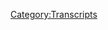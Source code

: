 {{Transcript
    | title         = [[722: Space Capitalism Is Still Capitalism]]
    | caption       = [https://knowledgefight.libsyn.com/722-space-capitalism-is-still-capitalism Listen to this episode on Libsyn]
    | episodeNumber = [[722: Space Capitalism Is Still Capitalism|722]]
    | length        = 02:30:05
}}

{{MessageBox
    | header     = Warning: Bot Generated Content
    | text       = This transcript was automatically generated by transcription software and likely contains many mistakes and misattributions. Please check the audio for definitive quotes, attribution, and context.
    | image      = N3yvass4myg91.webp
    | imagewidth = 50px
    | id         = warning
}}

{{TranscriptBlock
    | name      = Alex Jones
    | timestamp = 00:00:04.000
    | text      = Red Alert. Red alert. Red alert. Red Alert acknowledged five days. damn important wedding knowledge buddies.com It's time to pray. I have great respect for knowledge. Knowledge. I'm sick of them posing as if they're the good guys Xiang Ji or the bad coach and knowledge Dan and Jordan knowledge fight need money handy dandy you're shopping Andy and Cam handy in Kansas. Andy in Kansas, you're on the airplane. Huge fan. I love your work. Knowledge.
}}

{{TranscriptBlock
    | name      = Dan
    | timestamp = 00:00:55.000
    | text      = Knowledge fight.com Hey everybody, welcome back to knowledge, right. I'm Dan. I'm Jordan. We're gonna do like sit around worship at the altar of saline and talk a little bit about Alex Jones.
}}

{{TranscriptBlock
    | name      = Jordan
    | timestamp = 00:01:06.000
    | text      = Oh, indeed. We are down Jordan. Jordan damn quick question for you. You're bright spot today, buddy.
}}

{{TranscriptBlock
    | name      = Dan
    | timestamp = 00:01:11.000
    | text      = My bright spot today Jordan is the dreamy creamy Summer Of course, he's going along. complaints that I don't do this enough. Show dreamy, creamy. So get that in your chairs? Sure. Enjoy it. All right. Okay. But yeah, what I want to say about this is that we are, you know, no more requests for buttons. There are buttons that are going out, right. People are enjoying them. And people, the compliments to the designers obviously. Of course, I'm great work. People are very thrilled about this. And I'm very excited that people are donating to the fundraiser for we are we are so close right now. To any donation could put us over the goal for the 20,000 notion. Oh, wow. Almost there. It is so close. Oh, boy. And then the
}}

{{TranscriptBlock
    | name      = Jordan
    | timestamp = 00:02:04.000
    | text      = cheating if I do it. Like it is I mean,
}}

{{TranscriptBlock
    | name      = Dan
    | timestamp = 00:02:08.000
    | text      = I've already given a lot to us an alias than I mean,
}}

{{TranscriptBlock
    | name      = Jordan
    | timestamp = 00:02:11.000
    | text      = I've given a lot already. But it's like, I don't know if I should be the one who gets us over the top that just feels wrong.
}}

{{TranscriptBlock
    | name      = Dan
    | timestamp = 00:02:18.000
    | text      = Yeah, definitely. If you're the one who gets us over the top that would feel very empty. Yeah, not as much fun. No, and the donations for the the other fundraiser for the Transgender Law Center are coming along quite nicely. And I appreciate everybody who is supporting these, trying to use me eating ice cream and making buttons to make a little bit of a difference in the world and great. That's a good thing to do. Thank you all for joining in. What's your bright spot?
}}

{{TranscriptBlock
    | name      = Jordan
    | timestamp = 00:02:43.000
    | text      = My bright spot less inspirational. Finally did some laundry. Yeah, you know, laundry has that you know that roller coaster laundry where Rab Allah as it gets more and more filled, you're more likely to do it until you get to a certain point where it becomes less and less like becomes intimidating. Yeah. And there's just so much piling up. And every time you look at it, you're like, I've got to do that. But you continue not doing it.
}}

{{TranscriptBlock
    | name      = Dan
    | timestamp = 00:03:07.000
    | text      = I know that feeling. Yeah,
}}

{{TranscriptBlock
    | name      = Jordan
    | timestamp = 00:03:09.000
    | text      = I reached the point of no return on that. And then finally did my laundry. You know, it was one of those like, my last pair of underwear was not underwear so much is holes that had little bindings near it.
}}

{{TranscriptBlock
    | name      = Dan
    | timestamp = 00:03:23.000
    | text      = I get to that point that you're describing there at the end quite a bit as somebody who is somewhat of a shutdown should reach the end of the laundry. And I think maybe because I'm more acquainted with the end of the laundry, I am much quicker to throw away those things. Because they get seen by me more frequently. Right,
}}

{{TranscriptBlock
    | name      = Jordan
    | timestamp = 00:03:44.000
    | text      = right. That's a fair point. Yeah,
}}

{{TranscriptBlock
    | name      = Dan
    | timestamp = 00:03:46.000
    | text      = I have I don't hide them in the back of the drawer.
}}

{{TranscriptBlock
    | name      = Jordan
    | timestamp = 00:03:49.000
    | text      = It is an interesting situation. You know, it is all the on the other hand, you know, having that final warning pair of underwear. That's the that's the last sign before Cliff's edge. Red alert. Yeah, absolutely. That's almost comforting now to know. I've got shreds that I
}}

{{TranscriptBlock
    | name      = Dan
    | timestamp = 00:04:07.000
    | text      = call underwear. Yeah. I mean, if you wait another day, it's Saran all
}}

{{TranscriptBlock
    | name      = Jordan
    | timestamp = 00:04:11.000
    | text      = over. It's all over. Oh, yeah.
}}

{{TranscriptBlock
    | name      = Dan
    | timestamp = 00:04:15.000
    | text      = Jordan. Yes, Dan. Today, we have an episode to go over. And it's gonna be some fun. So we'll get to that. But before we do it, take a little moment to say hello to some new ones. Oh, that's a great idea. So first, Alex Jones is the perfect Warhammer Space Marine. Thank you so much for an hour policy walk. I'm a policy wonk.
}}

{{TranscriptBlock
    | name      = Jordan
    | timestamp = 00:04:31.000
    | text      = Thank you very much.
}}

{{TranscriptBlock
    | name      = Dan
    | timestamp = 00:04:32.000
    | text      = Next Dan Jordan is a Sasquatch hero you got stars in his eyes thank you so much. You're now policy walk. I'm a policy.
}}

{{TranscriptBlock
    | name      = Jordan
    | timestamp = 00:04:40.000
    | text      = Thank you very much. Picked it up there at the end. I liked I liked it.
}}

{{TranscriptBlock
    | name      = Dan
    | timestamp = 00:04:44.000
    | text      = This one. I'm sorry this a little bit late. Happy late birthday to Quincy the thickest with two C's and silliest rabbit. You are now ballsy walk. I'm a policy wonk.
}}

{{TranscriptBlock
    | name      = Jordan
    | timestamp = 00:04:53.000
    | text      = Thank you very much and happy birthday.
}}

{{TranscriptBlock
    | name      = Dan
    | timestamp = 00:04:55.000
    | text      = Cube watermelon says hi to the home slices. Thank you so much. You're an alcoholic. Well, I'm a policy wonk.
}}

{{TranscriptBlock
    | name      = Jordan
    | timestamp = 00:05:01.000
    | text      = Thank you very much.
}}

{{TranscriptBlock
    | name      = Dan
    | timestamp = 00:05:02.000
    | text      = And Amy creamy summer. Thank you so much. You are now policy walk. I'm a policy wonk. Thank
}}

{{TranscriptBlock
    | name      = Jordan
    | timestamp = 00:05:07.000
    | text      = you very much.
}}

{{TranscriptBlock
    | name      = Dan
    | timestamp = 00:05:08.000
    | text      = Thank you. Also, we got a couple of technocrats in the mix Jordan. So first blast hurt. Geez, thank you so much. You are now a technocrat, and Dan likes my stepmothers twangs when she calls into Infowars, though, I wish you wouldn't. You are now a technocrat. I'm a policy wonk. I have risen above my enemies. I might quit tomorrow, actually.
}}

{{TranscriptBlock
    | name      = Alex Jones
    | timestamp = 00:05:26.000
    | text      = Just gonna take a little break now. A little breaky for me. And then we're going to come back. And I'm gonna start the show over, but I have a lot going on there. I
}}

{{TranscriptBlock
    | name      = Alex Jones
    | timestamp = 00:05:40.000
    | text      = mean, oh, fuck you. Fuck you. I got plenty of words for you. But
}}

{{TranscriptBlock
    | name      = Alex Jones
    | timestamp = 00:05:46.000
    | text      = at the end of the day, Fuck you and your new world order. And fuck the horse she wrote in on and all your shit. Maybe today's broadcast. Maybe I'll just be gone a month, maybe five years. Maybe I'll walk out of here tomorrow.
}}

{{TranscriptBlock
    | name      = Alex Jones
    | timestamp = 00:06:00.000
    | text      = And you never see me again. That's really what I want to do. I never want to come back here again. I apologize to the crew and the listeners yesterday that I was legitimately having breakdowns on air. I'll be better tomorrow.
}}

{{TranscriptBlock
    | name      = Dan
    | timestamp = 00:06:15.000
    | text      = He might be he's not I'm sure we don't know. Today is not going to be about Alex Jones. Oh, here's an out of context. Oh, no show.
}}

{{TranscriptBlock
    | name      = Kerry Cassidy
    | timestamp = 00:06:23.000
    | text      = I have another witness that said there were nine human AI but he he is a an agent for the queen. And so he has maybe a vested interest in misleading me. Yeah, I
}}

{{TranscriptBlock
    | name      = Solomon Berg
    | timestamp = 00:06:36.000
    | text      = would be a little skeptical about that. Yeah. Carrie,
}}

{{TranscriptBlock
    | name      = Dan
    | timestamp = 00:06:43.000
    | text      = we got we have someone who's a whistleblower
}}

{{TranscriptBlock
    | name      = Jordan
    | timestamp = 00:06:51.000
    | text      = do love I do love the way that you can just drop that so casually. If you're carrying just like, oh, and he's an agent of the Queen has no, that's not an absurd thing to say.
}}

{{TranscriptBlock
    | name      = Dan
    | timestamp = 00:07:00.000
    | text      = Yeah. Also, probably not true. So if you didn't recognize the voice at the end there that is Solomon Burg. Oh, yeah. The friend of the squat. Oh, indeed. He made a return appearance on Project Camelot. And so much like, you know, when Alex sees Biden giving a speech in front of a red thing? Sure. Sure. Sure. He has got to do an emergency report court and for us if there's watchdog slash to do Yeah,
}}

{{TranscriptBlock
    | name      = Jordan
    | timestamp = 00:07:26.000
    | text      = this is an emergency slash talk new podcast.
}}

{{TranscriptBlock
    | name      = Dan
    | timestamp = 00:07:30.000
    | text      = Now unfortunately, I do want to I want to say something before we get into this shit. And that is that it's very obvious this guy is a listener of our show. Oh, is it super obvious now? Yeah, there'll be a couple of points on this episode where
}}

{{TranscriptBlock
    | name      = Jordan
    | timestamp = 00:07:44.000
    | text      = was gonna say it was fairly certain if 990 9% share before but it seems like now we're in a different situation. I
}}

{{TranscriptBlock
    | name      = Dan
    | timestamp = 00:07:51.000
    | text      = had a little bit of trepidation even about covering this now because it's so clear. Well, for two reasons. One I maybe don't want to blow up his spot. I don't know this person. So it's not like I we it's not
}}

{{TranscriptBlock
    | name      = Jordan
    | timestamp = 00:08:07.000
    | text      = we're not running a two man game. He Oh, no.
}}

{{TranscriptBlock
    | name      = Dan
    | timestamp = 00:08:09.000
    | text      = But I also don't want to incentivize fucking with carry. Yeah. And one of the things that they like, kind of gets me around on I still think I want to cover this is that I don't think this is a prank. Like, this isn't mean spirited. It's not making fun of Carrie for believing that this guy telepathically below like, that's true. The squirrel? Oh, no, that is true. There seems to be a project that he's working on. And maybe I'm being a little bit. I'm reading more into this than the needs be. Yeah. But there does seem to be a sense of interjecting like non neo Nazi theories into space spaces.
}}

{{TranscriptBlock
    | name      = Jordan
    | timestamp = 00:08:54.000
    | text      = So we're thinking that someone has finally taken me up on the offer to lie their way into people be good.
}}

{{TranscriptBlock
    | name      = Dan
    | timestamp = 00:09:02.000
    | text      = I'm not sure. I'm not sure.
}}

{{TranscriptBlock
    | name      = Jordan
    | timestamp = 00:09:04.000
    | text      = I like it. I'm willing to take that bet.
}}

{{TranscriptBlock
    | name      = Dan
    | timestamp = 00:09:06.000
    | text      = I think it's interesting. I have no, like involvement or anything with her outside of him just very clearly being a listener of our show. And yeah, I think as long as it's not mean spirited, we're already into deep.
}}

{{TranscriptBlock
    | name      = Jordan
    | timestamp = 00:09:22.000
    | text      = Yeah. We might as well we have
}}

{{TranscriptBlock
    | name      = Dan
    | timestamp = 00:09:25.000
    | text      = buttons about the squat. We can't. We cannot take it back.
}}

{{TranscriptBlock
    | name      = Jordan
    | timestamp = 00:09:29.000
    | text      = It is who we are now we have inextricably tied ourselves to the Squatch.
}}

{{TranscriptBlock
    | name      = Dan
    | timestamp = 00:09:36.000
    | text      = So yeah, it's this is a longer interview. No, did not much about Squatch on this one. Okay. This is mostly about Mars. All right. And the history of Mars the history of mice. Well, he's an anthropologist. Wow, you
}}

{{TranscriptBlock
    | name      = Jordan
    | timestamp = 00:09:49.000
    | text      = know what, that is a good point.
}}

{{TranscriptBlock
    | name      = Dan
    | timestamp = 00:09:50.000
    | text      = Yeah, that is a good point. We'll get into his mission to Mars and all of the goings on and we'll We'll see what we feel as we go along. Here is the first clip just because I know you'd like to say hi.
}}

{{TranscriptBlock
    | name      = Kerry Cassidy
    | timestamp = 00:10:05.000
    | text      = Hi, everyone. I'm Harry Project Camelot and very happy to be here today. So I have major Solomon Berg with me. And this is going to be the second interview that I did with him. And basically, we are doing a live interview here. And then I take it offline, and I do edit any glitches such as the first one, and then we put it out.
}}

{{TranscriptBlock
    | name      = Dan
    | timestamp = 00:10:32.000
    | text      = So they're doing a live check. That's fun,
}}

{{TranscriptBlock
    | name      = Jordan
    | timestamp = 00:10:35.000
    | text      = right? So she's doing it live. And then she's editing it and then putting it out. Not live. So just like any other show,
}}

{{TranscriptBlock
    | name      = Dan
    | timestamp = 00:10:42.000
    | text      = right? But but it was broadcast live, streamed it on like rumble or wherever she streams. So like that is that is a like exciting element of this. All right, anything can happen. It is live. Yes, there's no chaos. No. But one of the things that I kind of considered when we were listening to the first one was that I feel like Carrie might like not believe this, or Yes, or may because it seemed like it might be too much to incorporate. There were ideas that were far more to the left of her political ideology. Sure, sure, sure. And I was I thought she'd be like, add on believe this, but turns out all in he's the real deal all in
}}

{{TranscriptBlock
    | name      = Kerry Cassidy
    | timestamp = 00:11:32.000
    | text      = it's, it's really great to have you on my show, again, thrilled to death, to to really do this kind of an interview. Because as far as I'm concerned, you know, you're the real thing. And I know we have some other people out there that have maybe skepticism, so maybe we can kind of go down that road a little bit and, you know, get rid of a few of their, their fears and skepticism and see if we can bring them round. But at any rate, major bird is this, we call these this series of the ambassador. And that refers to the What a great name watch that he or Yeti or you know, there's other names for them, of course, that is, in essence an extraterrestrial race of beings that are here on earth with us. And he can explain that.
}}

{{TranscriptBlock
    | name      = Dan
    | timestamp = 00:12:31.000
    | text      = So I think that Carrie is in Yeah, he definitely is saying he's the real deal. But there are some doubters. And I think that if you look at the comments, there are some people who are expressing like, I don't know about this. And I think it's because there is a mentality around all this stuff. Yeah, that exists in Project Camelot, and a lot of these paranormal or, you know, space conspiracy worlds. Sure, that has to do with that defining aliens by their race. Absolutely the pre like, it's determinative of your personality, your tendencies, right, and bucking, that is probably something that the audience doesn't really aren't ready for. Or maybe you have a tough time hearing and thinking is real?
}}

{{TranscriptBlock
    | name      = Jordan
    | timestamp = 00:13:17.000
    | text      = Well, I mean, it is it is kind of that laying bare a certain element of racism, which is a shortcut, it is a you know, is as malicious as it is, at the same time, whenever you move it into this, like, oh, elves, and dwarves all have elfish and dwarfish characteristics, that kind of thing, then you realize that a lot of these people, it's not malicious. It's just like, I can't meet everybody. So guess what I'm deciding all elves are the same today. That's what it is, you know, because I just I have nine friends, I know them by name. And then everybody else
}}

{{TranscriptBlock
    | name      = Dan
    | timestamp = 00:13:53.000
    | text      = is the same. That's an awful benign version of racism.
}}

{{TranscriptBlock
    | name      = Jordan
    | timestamp = 00:13:57.000
    | text      = I know No, I the one with ELPS is that version, you know what I'm saying? That that type of situation?
}}

{{TranscriptBlock
    | name      = Dan
    | timestamp = 00:14:03.000
    | text      = Well, and I guess if you know, if there is non hatred, that is kind of just pervading this, this sort of mindset that does categorize, then that is the kind of person that probably would be much easier to grasp, but then someone who their opinions are backed by hate. And so maybe, maybe there's some potential there, but I don't know, it could take a bit to get the audience to accept this.
}}

{{TranscriptBlock
    | name      = Jordan
    | timestamp = 00:14:32.000
    | text      = Yeah. You know, I mean, there is a certain part of me that when you said that they're more left of Kerry's political ideology. I don't know if she has like an ideology that is rigid, right, so much is something that he's like, influenced by whatever whomever is talking to her and, I mean, you know,
}}

{{TranscriptBlock
    | name      = Dan
    | timestamp = 00:14:54.000
    | text      = but she she very much, you know, through her conversations about the things that she believes are true. Who is almost always on the reactionary? Right, Drew? DREW? And so I find it difficult to categorize her any other way. Yeah, no, you're right. And when I say that he's more left, I mean, just more like in terms of seemingly more about civil rights. stuff. Yes. Maybe maybe things that that folks on the left are more generally treating
}}

{{TranscriptBlock
    | name      = Jordan
    | timestamp = 00:15:27.000
    | text      = all as equals at least. Yeah.
}}

{{TranscriptBlock
    | name      = Dan
    | timestamp = 00:15:30.000
    | text      = So, last week we spoke John Solomon Berg was in a bunker in Israel, because Squatch had to get out of the US. Yeah. Now they have come back to the Pacific Northwest rates. Yep.
}}

{{TranscriptBlock
    | name      = Jordan
    | timestamp = 00:15:41.000
    | text      = They've really they've returned. Uh huh.
}}

{{TranscriptBlock
    | name      = Kerry Cassidy
    | timestamp = 00:15:43.000
    | text      = Major Berg, can you explain maybe your new circumstances and also speak to the idea that some people question whether this is actually you're legitimate? And this is real?
}}

{{TranscriptBlock
    | name      = Solomon Berg
    | timestamp = 00:15:56.000
    | text      = Yeah. Yes. So I have heard from some individuals also, who expressed concerns and I want to address that, and I wanted to explain that I am actually transmitting from a different location than you previously last saw on the app. So I'm coming to you actually, from the Northeast us. I've come back home, I've been permitted to come home with Squatch with the ambassador. He is currently he's been given some land. That is sub shirted, and two acres on it or drones keeping safe. While he awaits transport offworld he was able to reach a ship operated by his own people, via the Overmind. And that ship is traveling through a spaceport quarter. That will be here within a matter of weeks. And the ambassador will be leaving this planet
}}

{{TranscriptBlock
    | name      = Dan
    | timestamp = 00:17:11.000
    | text      = farewell ambassador.
}}

{{TranscriptBlock
    | name      = Jordan
    | timestamp = 00:17:13.000
    | text      = Dammit, I love I love him being called the ambassador could not love that name. It is fantastic. Yeah. And if he needed to he could end if there if there was a revenge plot. The ambassador also does revenge. You know, like if somebody kills the ambassador's daughter. That's when you find out he's played by Liam Neeson the Squatch. And then it's it's a perfect name.
}}

{{TranscriptBlock
    | name      = Dan
    | timestamp = 00:17:33.000
    | text      = Yeah. It's it's something that fits in a lot of great places to DJ, the Polish ambassador,
}}

{{TranscriptBlock
    | name      = Jordan
    | timestamp = 00:17:39.000
    | text      = a good name. It's just a good name,
}}

{{TranscriptBlock
    | name      = Dan
    | timestamp = 00:17:40.000
    | text      = throw it in.
}}

{{TranscriptBlock
    | name      = Jordan
    | timestamp = 00:17:41.000
    | text      = And he has so many great connotations of like, this is a person willing Oh, exactly what you do. No, no, no. But
}}

{{TranscriptBlock
    | name      = Dan
    | timestamp = 00:17:47.000
    | text      = you embed a liaison.
}}

{{TranscriptBlock
    | name      = Jordan
    | timestamp = 00:17:50.000
    | text      = When you go someplace people feel good for a while. And then there's a war I think.
}}

{{TranscriptBlock
    | name      = Dan
    | timestamp = 00:17:55.000
    | text      = Yeah. Then there's brand ambassadors. That's a highfalutin title.
}}

{{TranscriptBlock
    | name      = Jordan
    | timestamp = 00:17:59.000
    | text      = I mean, that. That's so fun.
}}

{{TranscriptBlock
    | name      = Dan
    | timestamp = 00:18:04.000
    | text      = So yeah, scratches leaving. That's certainly quite a development. I think he said he's in the Northeast. I could have sworn he said he was in the Pacific Northwest. Yeah, he might have misspoke. Yeah. Who knows? Maybe Squatch is in the Pacific Northwest. And he's in the Northeast. Yeah,
}}

{{TranscriptBlock
    | name      = Jordan
    | timestamp = 00:18:20.000
    | text      = maybe he was permitted to return home as a Squatch. So I mean, because Squatch is being monitored by drones. So he doesn't need to be
}}

{{TranscriptBlock
    | name      = Dan
    | timestamp = 00:18:26.000
    | text      = well, and in the northeast, you're not going to find the suitable
}}

{{TranscriptBlock
    | name      = Jordan
    | timestamp = 00:18:32.000
    | text      = watches is, you know, Florida or running the Pacific Northwest, just in upstate New York. No, not happening. But this watch doesn't turn around in the Hamptons. And then he's like, Oh, shit, I went a little too far.
}}

{{TranscriptBlock
    | name      = Dan
    | timestamp = 00:18:46.000
    | text      = Nope. So yeah, they're back. Better than ever.
}}

{{TranscriptBlock
    | name      = Jordan
    | timestamp = 00:18:52.000
    | text      = I like a few weeks. I like a few weeks is a time bride. That's great.
}}

{{TranscriptBlock
    | name      = Dan
    | timestamp = 00:18:56.000
    | text      = He explains that, like some of these ships, they could travel much faster, but it would be a waste of fuel.
}}

{{TranscriptBlock
    | name      = Jordan
    | timestamp = 00:19:03.000
    | text      = Absolutely. That is so fucking that is exactly what makes
}}

{{TranscriptBlock
    | name      = Dan
    | timestamp = 00:19:10.000
    | text      = it's talking about how like these, these sorts of space programs. Yeah, they're conservative in nature. Not politically, but actually, you know, yeah. conserve resources.
}}

{{TranscriptBlock
    | name      = Jordan
    | timestamp = 00:19:20.000
    | text      = Safety first. Yeah, absolutely. It's
}}

{{TranscriptBlock
    | name      = Dan
    | timestamp = 00:19:23.000
    | text      = like that's, well, that's a logistical concern that I guess is absent from so many of these these stories. Yeah. But
}}

{{TranscriptBlock
    | name      = Jordan
    | timestamp = 00:19:29.000
    | text      = you know what, you don't necessarily want to be like, Oh, we're a type two civilization, but we still got to pinch pennies. You know what I'm saying? Yeah, that's a little bit. That's a
}}

{{TranscriptBlock
    | name      = Dan
    | timestamp = 00:19:38.000
    | text      = little bit disappointing. You don't get to be a type two civilization by spending all your pennies either. You're certainly not getting to type three. Right? You're right. No, you're not rock. So the skeptics have some questions and Berg has some answers. And
}}

{{TranscriptBlock
    | name      = Kerry Cassidy
    | timestamp = 00:19:54.000
    | text      = I also would like you to briefly explain, you know, you have some scope. things out there, explain, you know, your rank, the military relationship to the military and how that all works.
}}

{{TranscriptBlock
    | name      = Solomon Berg
    | timestamp = 00:20:09.000
    | text      = Yes, I'm a military scientist. So I think there were some people who were expressing skepticism about my presentation or my application that I didn't seem like a typical Marine. And that's because I'm not a typical Marine. I was attached to the Marine Corps and went through Marine Corps training. And was given the rank and earned the rank of Major through a series of motions. But most of the time that I've been part of the Marine Corps as an institution, I have been engaged primarily in research. And when I have been on sabbatical from the military, I have been engaged in research, I am my sense anthropologists, I have been trained in both physical and cultural anthropology, little bit of linguistic anthropology, but that's not my, my main focus by my primary focus is cultural and physical with archaeology experience also. And I really am just someone who figures out other cultures, whether that is, you know, foreign to Americans or extraterrestrial? I, my expertise is people, whether we're talking about humans, or Draco or Sasquatch, I'm a people person. So my, my sort of focus has always been the social dynamics of different life forms. And sort of the intersection of evolution, biological evolution, cultural level,
}}

{{TranscriptBlock
    | name      = Dan
    | timestamp = 00:22:02.000
    | text      = there's a humanity to the topics that he's taught. Absolutely. These are there's a, he's talking about cultures of complex groupings of aliens and, and that it's so much more interesting.
}}

{{TranscriptBlock
    | name      = Jordan
    | timestamp = 00:22:18.000
    | text      = I know. I mean, we're not shit talking while he's talking. I'm interested is like, I realized that
}}

{{TranscriptBlock
    | name      = Dan
    | timestamp = 00:22:24.000
    | text      = it's fake. But it's a more interesting and rich world to discuss, than the traditional like, Oh, yes, the Raptors are fighting with The Beatles, right? Or whatever. And I'm like, I don't know, I don't understand why that wouldn't be infinitely more compelling.
}}

{{TranscriptBlock
    | name      = Jordan
    | timestamp = 00:22:42.000
    | text      = I'm with you. I'm with you. And the, the anthropologist as a sci fi protagonist is so great. It reminded me of out of the silent planet with CS Lewis, whenever you had a linguist be the protagonist leaving the planet, you know, and it's like, that gives you so many options of communication as being the point instead of like, we can't talk so let's kill them. You know, like that kind of thing. There aren't those confusing elements and appreciate
}}

{{TranscriptBlock
    | name      = Dan
    | timestamp = 00:23:10.000
    | text      = for all of Lovecrafts failings, which are many. One of the thing that is really great about the way the stories work is the protagonist is almost always a frail weirdo. Yeah. Interested in history or aquarium, bookish type. Yeah, like that's the that that does lend itself also to that perspective being how things are viewed. Yes. And an anthropologist anthropological view of alien cultures is like, there's so much depth
}}

{{TranscriptBlock
    | name      = Jordan
    | timestamp = 00:23:40.000
    | text      = to it. It seems like the only rational way to view them honestly. Well,
}}

{{TranscriptBlock
    | name      = Dan
    | timestamp = 00:23:43.000
    | text      = I don't think that two people who are into Karis world are all that into I think that like,
}}

{{TranscriptBlock
    | name      = Jordan
    | timestamp = 00:23:48.000
    | text      = weapons. Yeah, no, it does it.
}}

{{TranscriptBlock
    | name      = Dan
    | timestamp = 00:23:50.000
    | text      = There's space Second Amendment.
}}

{{TranscriptBlock
    | name      = Jordan
    | timestamp = 00:23:53.000
    | text      = I think they're more like space dads who suddenly stopped can't stop reading about World War Two. I think that's what it is like, Oh, there's another documentary about Hitler or the Squatch. I'm watching either one, that same thing, you know.
}}

{{TranscriptBlock
    | name      = Dan
    | timestamp = 00:24:06.000
    | text      = So Carrie brings up that he has left Israel and come back to the United States, of course, and then Berg drops a bomb on Carrie.
}}

{{TranscriptBlock
    | name      = Kerry Cassidy
    | timestamp = 00:24:15.000
    | text      = Oh, last time we spoke, you were in Israel, you had originally been in the US under military sort of housing and all of that sort of thing in the US. And then you had a reason because of if I understand it correctly, and recall it correctly. The treatment of Squatch was getting questionable in the US you were concerned for his safety. So you made a deal with the Israelis. And because you have a Jewish background. I'm not I don't know if that's the only reason but they they allowed you into their country. You lived primarily underground with Squatch. So now you're back in the US and you're above ground So can you cover that ground world got everything I've just talked about in your own words and explain how did those different periods like first with the military second, you know, in America then with Israeli military and now you're in the US, how does that work?
}}

{{TranscriptBlock
    | name      = Solomon Berg
    | timestamp = 00:25:18.000
    | text      = So going back to our original issue Yeah, squats was not in physical danger here. But squats was in danger of being exploited for what I described just propagandist purposes. So squats who now he we're calling him the ambassador as you've kind of named him but as I mentioned before, they have a title system in their society so they use titles like the architect or the doctor or the timekeeper. This watch has become known to his people as the ambassador.
}}

{{TranscriptBlock
    | name      = Dan
    | timestamp = 00:25:58.000
    | text      = I'm wondering if that's a reference. Maxwell keeper. Yeah,
}}

{{TranscriptBlock
    | name      = Jordan
    | timestamp = 00:26:01.000
    | text      = what a great yes and right there.
}}

{{TranscriptBlock
    | name      = Dan
    | timestamp = 00:26:05.000
    | text      = How could you resist being like I named the squat
}}

{{TranscriptBlock
    | name      = Jordan
    | timestamp = 00:26:13.000
    | text      = gotta feel great. Yeah, that's pretty good. That's pretty good. Can't argue with that. All the sudden, he's got ambassador and carries naming an episode, the ambassador like that's just at him.
}}

{{TranscriptBlock
    | name      = Dan
    | timestamp = 00:26:25.000
    | text      = Like, if you accept that all of this is real then Kerry's got to be feeling like well, this Squatch knows that I came up with that name likes it, and he's taking it on as its own. Absolutely. That's, that's pretty cool. Yeah.
}}

{{TranscriptBlock
    | name      = Jordan
    | timestamp = 00:26:38.000
    | text      = Carrie has inadvertently become a member of the Squatch tribe, but in some
}}

{{TranscriptBlock
    | name      = Dan
    | timestamp = 00:26:44.000
    | text      = ways affect its culture. Yeah. So Berg had to get out of the United States for a very specific reason.
}}

{{TranscriptBlock
    | name      = Solomon Berg
    | timestamp = 00:26:50.000
    | text      = It was actually the Air Force that found him. And they weren't even looking for Sasquatch. They were investigating the UFO sighting, a different finds watch. Squats was held at a base in the north in the Pacific Northwest. But because of the US government's relationship with the Draco, we knew we knew that there was going to be a struggle for splotches narrative. Because Squatch has been hunted to pursue by the Draco and hunted and pursued by the Pleiadians. And we wanted to remove Squatch from being in the middle of that struggle. So we did that we went to Israel because several of us qualified for the right of return. So we were able to get citizenship relatively easily to the Squatch. But that was always a formality. And we were kept on a very short leash here at an underground base that was a former missile complex. Now that base was nice to us by the Israeli government. Unfortunately, we came to an end of that lease term. So we had to feel
}}

{{TranscriptBlock
    | name      = Jordan
    | timestamp = 00:28:19.000
    | text      = sorry, we got another renter man, I'm sorry, if you're not willing to pay an extra 200 a month, then we've got another person.
}}

{{TranscriptBlock
    | name      = Dan
    | timestamp = 00:28:26.000
    | text      = He says it's not financial in nature, the inability to resign the lease, let me Squatch broke something I love it is a really grounded explanation.
}}

{{TranscriptBlock
    | name      = Jordan
    | timestamp = 00:28:40.000
    | text      = We lost the least we lost. You know what it was here? And I'm going to tell you that because it's bullshit. Okay, it's bullshit, right? They had a pie with a decibel meter right outside of our fucking underground hut. We went one dB over 110 And now they're legally able to kick us out. It's bullshit, man. That's
}}

{{TranscriptBlock
    | name      = Dan
    | timestamp = 00:29:01.000
    | text      = what it is. Problem is Squatch likes to party squad loves to party. So that here is one of the points where I think that you really you get these aspects of what I do think that this influence is positive in this space space.
}}

{{TranscriptBlock
    | name      = Kerry Cassidy
    | timestamp = 00:29:19.000
    | text      = Can I just pause you there and ask you, you know, and I guess there's some things you can talk about maybe in more detail and some and less so. In this situation when you say that the lease came to an end and you couldn't negotiate? continuance So why couldn't you continue? Is it a question of money? Was it a question of politics? Was there actually something behind the scenes motivating the change?
}}

{{TranscriptBlock
    | name      = Solomon Berg
    | timestamp = 00:29:45.000
    | text      = Wasn't money okay. It it had to do with swelled squashed you didn't want to be dependent on any government and toward you know, in between At the time that we spoke Squatch actually became somewhat uncooperative with the Israelis. And so that kind of transfer onto us.
}}

{{TranscriptBlock
    | name      = Kerry Cassidy
    | timestamp = 00:30:12.000
    | text      = Now, is that because the Israelis are? I'm not sure how you want to put this? I think they're closely to the Anunnaki relationship, or is it? You know, it's was that that like the underlying what made Squatch not cooperative? Or was their demands made that that watch wouldn't agree to,
}}

{{TranscriptBlock
    | name      = Solomon Berg
    | timestamp = 00:30:36.000
    | text      = there are high ranking on the Naki. In the Israeli government, to be clear, the Israelis themselves are not any more related to the Anunnaki than you or I are. But there certainly has ties to the Anunnaki. In the same way that like, there are some governments here with filter tries to organize crime.
}}

{{TranscriptBlock
    | name      = Dan
    | timestamp = 00:31:03.000
    | text      = Sure, you got you got Kerry trying to say Israelis are related to the Anunnaki. Right closely. Right, which is a another group thing. Right. And berg is coming in? No, there are some Anunnaki that happen to be exist within the Israeli government. Right. But that has nothing to do with the P. Right. Right. Right. That's, that is an important distinction to be able to bring to this because I think that gets blurred so much. In the conversation, again, with the sort of simple and easy categorizing of people.
}}

{{TranscriptBlock
    | name      = Jordan
    | timestamp = 00:31:35.000
    | text      = Well, I mean, what is ultimately what you have to look at that but say is like, listen, because someone on the Naki and Jews fucked 100 years ago, it doesn't mean that all of a sudden, there's a race thing going on. That's all it is. It's some people fucked a while back, that's it the end,
}}

{{TranscriptBlock
    | name      = Dan
    | timestamp = 00:31:52.000
    | text      = well to carry that means that they're more on doesn't? Well, yep. So bird came back to the United States, but part of his job now is doing this with Carrie,
}}

{{TranscriptBlock
    | name      = Solomon Berg
    | timestamp = 00:32:06.000
    | text      = they we needed to get out from under the shadow of the anokhi organization. You know, the the Anunnaki are not reliable. And we knew that this relationship wasn't going to last, we were stalling for time. Fortunately, my handlers back here in the States, were able to convince my colonel that I should be allowed back with supervision, obviously, I don't have the same kind of freedom I once had. And, you know, part of the condition for my return is that I'm, I need to be doing these sorts of interviews, I need to be managing the public relations aspect of budget black break, and for a while, because God we're supposed to be this public.
}}

{{TranscriptBlock
    | name      = Kerry Cassidy
    | timestamp = 00:33:06.000
    | text      = Okay. So that that sounds like on the one hand, the Americans want you to do interviews. On the other hand, they're not happy about the fact that you need to do interviews.
}}

{{TranscriptBlock
    | name      = Solomon Berg
    | timestamp = 00:33:18.000
    | text      = If they're going to be interviewed, they want to make sure it's me in control of the narrative.
}}

{{TranscriptBlock
    | name      = Kerry Cassidy
    | timestamp = 00:33:24.000
    | text      = I see. Not letting
}}

{{TranscriptBlock
    | name      = Dan
    | timestamp = 00:33:25.000
    | text      = anybody else nope, get in on his game. possibly ruin. And we'll
}}

{{TranscriptBlock
    | name      = Jordan
    | timestamp = 00:33:29.000
    | text      = don't fuck about Jay squats. No, no, no, no, excuse me. If somebody else comes on our show, on this show, if you carry and starts talking Squatch the American government will stop them. Yes. That is how it works here, man.
}}

{{TranscriptBlock
    | name      = Dan
    | timestamp = 00:33:45.000
    | text      = Anybody claiming to be with black Kraken?
}}

{{TranscriptBlock
    | name      = Jordan
    | timestamp = 00:33:50.000
    | text      = Do you know what happened? I'm the ambassador's ambassador. That's what's happening now. I'm an honorary ambassador for the ambassador and I'm coming on your show carry you want Ain't nobody fucking about
}}

{{TranscriptBlock
    | name      = Dan
    | timestamp = 00:34:00.000
    | text      = do you want to eventually get Squatch
}}

{{TranscriptBlock
    | name      = Jordan
    | timestamp = 00:34:04.000
    | text      = if you want to if you want to dream of this Squatch coming on this show is through me it goes through me.
}}

{{TranscriptBlock
    | name      = Dan
    | timestamp = 00:34:10.000
    | text      = One of the things that Kerry runs into that is an issue is Don't your bosses hate me? Like, right, right, right. Yeah, and No, maybe not.
}}

{{TranscriptBlock
    | name      = Kerry Cassidy
    | timestamp = 00:34:20.000
    | text      = That's interesting, because, you know, I'm often considered, you know, persona non grata by the American military. Now. It depends what branch and you know, I'm sure. And, of course, I asked different brands, questions that other journalists don't. And so, did you run up against that kind of an issue?
}}

{{TranscriptBlock
    | name      = Solomon Berg
    | timestamp = 00:34:47.000
    | text      = No, actually, the people who I deal with like my colonel, they are familiar with your work and they are not mainstream military. They are all I love it. Jacksonville, Florida Nice. What do you call the secret space? There are a lot of names The Secret Space Program because there are actually multiple different space programs that are clandestine.
}}

{{TranscriptBlock
    | name      = Dan
    | timestamp = 00:35:12.000
    | text      = Yeah, ours doesn't just like you,
}}

{{TranscriptBlock
    | name      = Jordan
    | timestamp = 00:35:14.000
    | text      = oh my god, I enter your space and I carve out my space. And at the same time, I make sure that the walls are so thick, no one can enter my space in your space. That's fantastic.
}}

{{TranscriptBlock
    | name      = Dan
    | timestamp = 00:35:26.000
    | text      = It's been 10 sided. My Space is a boss. Yep. And he likes you. So now you're in my space. And
}}

{{TranscriptBlock
    | name      = Jordan
    | timestamp = 00:35:32.000
    | text      = you like me? Yep, we're done. This is this is such a clinical manipulation. And is it is a CVPs.
}}

{{TranscriptBlock
    | name      = Dan
    | timestamp = 00:35:41.000
    | text      = I don't know if it's manipulation as much as ingratiate? I don't
}}

{{TranscriptBlock
    | name      = Jordan
    | timestamp = 00:35:45.000
    | text      = know. Yeah. I mean, whenever Steve EPS does it, it is malicious manipulation. And I think this is just actually being a, you know, a nice conversational person. Very similar results.
}}

{{TranscriptBlock
    | name      = Dan
    | timestamp = 00:35:55.000
    | text      = Yeah. Yeah, just hopefully he wants to use this, in rode with Carrie to tell her that, like, events didn't have
}}

{{TranscriptBlock
    | name      = Jordan
    | timestamp = 00:36:07.000
    | text      = been manipulating you for 20 years. But the funny of Berg ripped off a mask.
}}

{{TranscriptBlock
    | name      = Dan
    | timestamp = 00:36:15.000
    | text      = So Kerry wants to know, if he works for the real President of the United States, which is, of course, his trouble. I've
}}

{{TranscriptBlock
    | name      = Kerry Cassidy
    | timestamp = 00:36:22.000
    | text      = worked for Jim Carrey, this under Space Force. Oh, and I, or Air Force? I guess, if there's a distinction now. And is this by courtesy of? Are you able to say I mean, I understand there's a whole, you know, thing going on here. So Is Trump the fact that he's commander in chief and remains that since the election and the fact that Biden is not? Are you doing your negotiations with a group that is under Trump, or this other? What appears to be a sort of split in our military under Biden?
}}

{{TranscriptBlock
    | name      = Solomon Berg
    | timestamp = 00:37:03.000
    | text      = Well, we keep ourselves pretty separate from any kind of partisan divisions. Because our concerns really are not to do with earthly matters, not
}}

{{TranscriptBlock
    | name      = Jordan
    | timestamp = 00:37:13.000
    | text      = terrestrial.
}}

{{TranscriptBlock
    | name      = Solomon Berg
    | timestamp = 00:37:14.000
    | text      = What do I give a shit distinctions like Democratic and Republican, don't really make a lot of sense in space. That should be the simplest act from Space Force is basically a joke. You know, there's no, I had a good laugh when that was announced. You know, everyone in the know, kind of it was very meta. I'll say that it was a meta moment.
}}

{{TranscriptBlock
    | name      = Dan
    | timestamp = 00:37:42.000
    | text      = Because that already exists. Yeah, no, exactly. Is that Yeah, crates and Republicans don't make sense in space. There's a poetry to it. So anyway, is there's no
}}

{{TranscriptBlock
    | name      = Jordan
    | timestamp = 00:37:55.000
    | text      = Yeah, no, no, this is this dude can turn a phrase.
}}

{{TranscriptBlock
    | name      = Unknown Speaker
    | timestamp = 00:37:58.000
    | text      = Yeah. No, no
}}

{{TranscriptBlock
    | name      = Jordan
    | timestamp = 00:37:59.000
    | text      = doubt about it.
}}

{{TranscriptBlock
    | name      = Dan
    | timestamp = 00:38:00.000
    | text      = There's a couple couple poetic, little empty the, this is an expression of something that takes care of a giant problem for you, in terms of having to talk about like petty Earth politics. Like if you had to get bogged down in that with your story that you're spinning. Yep. It might be too much of a hassle. That's just sidesteps the entire thing. It's like you look from space, who cares? Yeah,
}}

{{TranscriptBlock
    | name      = Jordan
    | timestamp = 00:38:27.000
    | text      = absolutely. No. And it's it is it is such a thing that must throw carry for a little bit of a loop. Where it because so many other people so much well, yeah, and so many other people on our show are like happy to get into that
}}

{{TranscriptBlock
    | name      = Dan
    | timestamp = 00:38:41.000
    | text      = you don't care about the midterm. Right? You know, that kind of thing.
}}

{{TranscriptBlock
    | name      = Jordan
    | timestamp = 00:38:44.000
    | text      = And to just say, what should be the most obvious thing in the world? If you are in space, who gives a fuck? That seems very, that seems very simple.
}}

{{TranscriptBlock
    | name      = Dan
    | timestamp = 00:38:55.000
    | text      = And it has a like a bit of a anthropologist vibe to it, too. So you know, it all fits.
}}

{{TranscriptBlock
    | name      = Jordan
    | timestamp = 00:39:01.000
    | text      = Yeah, having having a distance not just metaphorically, but literally from the subject that you are ostensibly studying. That is, that's good storytelling
}}

{{TranscriptBlock
    | name      = Dan
    | timestamp = 00:39:12.000
    | text      = now. So he had to live underground with Squatch in Israel, and that was tough.
}}

{{TranscriptBlock
    | name      = Jordan
    | timestamp = 00:39:17.000
    | text      = Did they have a line painted between one half of the good okay,
}}

{{TranscriptBlock
    | name      = Dan
    | timestamp = 00:39:24.000
    | text      = actually, no, that's not true. They lived in like, human places. There was a big enclosure for this one's like artificial nature. For squats. Oh, that's nice. Yeah. And also I don't know how you're gonna rent that to somebody else. Quite frankly. It's very specific building pretty nice. Yeah. Anyway, living underground was tough. It was
}}

{{TranscriptBlock
    | name      = Solomon Berg
    | timestamp = 00:39:45.000
    | text      = especially hard on squats because squats more accustomed to natural setting than we are. But squash didn't have an artificial habitat down there. It's just the same drum for me. I was a headache and poor sleep. Mold artificial light. So since I've been upstairs again, I've really enjoyed taking walks outside I was able to quit tobacco no longer spoken those black and mild
}}

{{TranscriptBlock
    | name      = Jordan
    | timestamp = 00:40:15.000
    | text      = love it. Fuck yes. Black and mild
}}

{{TranscriptBlock
    | name      = Solomon Berg
    | timestamp = 00:40:18.000
    | text      = hearing themselves says a new lease on life No pun intended. So
}}

{{TranscriptBlock
    | name      = Jordan
    | timestamp = 00:40:26.000
    | text      = what do you tell is that that is black and milds all the things
}}

{{TranscriptBlock
    | name      = Dan
    | timestamp = 00:40:32.000
    | text      = well actually this is important, because later in the interview, he's very conspicuously rolling a joint they couldn't be a cigarette. Smoking tobacco, so it's very clearly a joke.
}}

{{TranscriptBlock
    | name      = Jordan
    | timestamp = 00:40:49.000
    | text      = He's still by and black and milds. Okay, smoking what's inside the block?
}}

{{TranscriptBlock
    | name      = Dan
    | timestamp = 00:40:55.000
    | text      = joint, and it very clearly smokes during the interview towards the end, that's fantastic. Yeah, it was a little bit weird. I was like, why shouldn't carries you back? What are you doing?
}}

{{TranscriptBlock
    | name      = Jordan
    | timestamp = 00:41:10.000
    | text      = Why isn't anybody on the show before? That's that is that is that should not be as groundbreaking for a space show as it does seem to be somebody should have been doing something or at least paraphernalia
}}

{{TranscriptBlock
    | name      = Dan
    | timestamp = 00:41:24.000
    | text      = getting dug with carry. So yeah, Squatch is leaving and Carrie and Berg have different views on it.
}}

{{TranscriptBlock
    | name      = Kerry Cassidy
    | timestamp = 00:41:35.000
    | text      = Okay, now, it seems kind of like a tragedy that Squatch is is planning to leave the planet. So can you talk about how that's come about?
}}

{{TranscriptBlock
    | name      = Solomon Berg
    | timestamp = 00:41:45.000
    | text      = I couldn't understand why you or other people enthusiastic about this President's here might consider that a tragedy. My feelings about it are bittersweet, because, you know, he's a deep close friend of mine. But I'm happy for him. You know, he I mentioned to you before that he is very young for one of his people, and he really, you know, hasn't had a lot of life experience. And if he's going to live up to the title of the ambassador, he needs to see more of the universe. So I'm glad that he was able to find people who have the resources to support his personal growth and development as a humanoid being.
}}

{{TranscriptBlock
    | name      = Dan
    | timestamp = 00:42:39.000
    | text      = Yeah, so Carrie sees Squatch kind of as a thing. Yeah. Whereas you know, Berg has this. I am a guy. I'm friends with this guy, Harry. I'm happy for him being able to reunite with his people.
}}

{{TranscriptBlock
    | name      = Jordan
    | timestamp = 00:42:53.000
    | text      = We're in a classic Drew Barrymore et situation this is this is of course, a bittersweet goodbye. The man needs to go this Squatch needs to go home, of course, and with the bonds we've made will never be forgotten.
}}

{{TranscriptBlock
    | name      = Dan
    | timestamp = 00:43:06.000
    | text      = Right. Right. You'll always be able to contact the ambassador telepathically. Think
}}

{{TranscriptBlock
    | name      = Jordan
    | timestamp = 00:43:10.000
    | text      = about it. When I look up at the stars. I can barely get a grasp on the Overmind and then I know that tangentially Squatch is there the ambassador's waiting for me? Squatch.
}}

{{TranscriptBlock
    | name      = Dan
    | timestamp = 00:43:20.000
    | text      = The ambassador is always looking out for me. Yeah. And I think that this is this is one of the things that gets into this difference in the mentalities sure there is the the robustness and richness of the view of the culture. There is the individuality that is allowed for alien beings. Yeah. And I think that it's it's not that different in that he's just making up stuff about space. Right? You know, but it is very different in how you would approach these topics. Yeah.
}}

{{TranscriptBlock
    | name      = Jordan
    | timestamp = 00:43:57.000
    | text      = Well, I mean, pop culture has me you think about Independence Day or movies of that ilk, wherein it is not dealt with ethically at all as to whether or not we should be dissecting aliens and shit. You know, it is not put together for anybody that oh, we should absolutely not be doing this. This fucked up shit. We should try you know anything else. And so it is it is reasonable for most of her guests to constantly be like, Oh, we studied these, these aliens, as though they were a thing to be studied as opposed to something to be engaged with, you know,
}}

{{TranscriptBlock
    | name      = Dan
    | timestamp = 00:44:34.000
    | text      = some of it may just be a feeling of like, it's payback because the grace that I don't know. So we're gonna get into the history of Mars here in a moment.
}}

{{TranscriptBlock
    | name      = Solomon Berg
    | timestamp = 00:44:44.000
    | text      = We need to talk about Mars. We need to talk about the 11 months I spent there and what I discovered there because I think your listeners deserve to know you know what their tax dollars have I became four over there. But I want to go back because Mars is history is very important. It's important understanding the colonial history of Mars Mars has the population it does today. Wow.
}}

{{TranscriptBlock
    | name      = Jordan
    | timestamp = 00:45:22.000
    | text      = Wow, it is so much. It is so much like you listen to a history class is good for people in reality to know about history. But if people are just unwilling to engage with reality, maybe we need to have made up a history that allows them to understand colonialism though Ray the rest of us do. Like I mean, that's what you have to do you have to create like a completely like, Okay, this isn't one to one. This is not I'm not talking about what you think I'm talking
}}

{{TranscriptBlock
    | name      = Dan
    | timestamp = 00:45:53.000
    | text      = Leopold, the plug in.
}}

{{TranscriptBlock
    | name      = Jordan
    | timestamp = 00:45:57.000
    | text      = Right. See, when you murder the Aboriginal people and steal their land, what do we call that? Bad? All right, thank you.
}}

{{TranscriptBlock
    | name      = Dan
    | timestamp = 00:46:07.000
    | text      = Yeah, space makes it more interesting. Yeah. So he started planning his first mission and getting into this whole thing back in 2010. And this is where I was like, Yeah, this is too obvious. Yeah.
}}

{{TranscriptBlock
    | name      = Solomon Berg
    | timestamp = 00:46:20.000
    | text      = I'll just start at the beginning. So back in 2010, I was a younger man. And I spent several months training and preparing for a space mission. This was under the auspices of project black Kraken. I was tasked with this mission by my colonel Lionel's for Ligety. He's sort of black Frank. He's our boss. So nothing goes on there that he's not aware of. backpacks on this mission. I trained with the person who would be my research assistant when I was there. I'd mentioned him before Daniel Emmerich, Jordan. All right. She had a lot of responsibility. For the excavations. We did their archeological research, but I'm getting ahead of myself. Yeah, I
}}

{{TranscriptBlock
    | name      = Dan
    | timestamp = 00:47:28.000
    | text      = think that Daniel Jordan is pretty clear. But also
}}

{{TranscriptBlock
    | name      = Jordan
    | timestamp = 00:47:33.000
    | text      = Yeah, it's it's two fairly common name. Yeah. Using
}}

{{TranscriptBlock
    | name      = Dan
    | timestamp = 00:47:36.000
    | text      = Alex's middle name as the middle ones a little bit too. But yeah, so that was where I was like, All right. Yeah, we're 100% sure on this now,
}}

{{TranscriptBlock
    | name      = Jordan
    | timestamp = 00:47:43.000
    | text      = now, I really do kind of feel like he was disappointed in us that he was like, You guys really weren't 100% Certain on that one. Fine. I'll fucking up the ante. For you. I'll hold your hand I'll spoon feed you what you need.
}}

{{TranscriptBlock
    | name      = Dan
    | timestamp = 00:47:58.000
    | text      = And there was a part of me like I said that thought about like, well, I don't know if I want to do another episode because it could be like blowing up his spot. You wouldn't act like this. If you didn't want yeah, abs discussion or whatever. He didn't want us to realize this is what he was doing. Yeah. So he went into space and 2011 and man who was boring. The trip, there was so boring long trip.
}}

{{TranscriptBlock
    | name      = Solomon Berg
    | timestamp = 00:48:22.000
    | text      = In January 2011. I boarded a transport rocket and was taken off into low earth orbit, to a station in geosynchronous orbit, small space station transfer hub. And from there, I took the shuttle snow moon, orbital shuttle to a small troop ship. Black Craig intrusion. Now I spent four weeks on that troop ship traveling from Earth to Mars. At height, but sub relativistic speed. We did not go interdimensional we did not use the ship's FTL drive to get to Mars that would have been a waste of energy. This was a fusion pulse driven spacecraft. We were able to get to Mars in about four weeks. It was a boring trip. This was not like the Starship Enterprise. I was in a smelly bunk room with a bunch of other Marines and some egg ads. And I read a lot of paperback novels and play poker. It was really one of the most trivial mundane parts of this whole there.
}}

{{TranscriptBlock
    | name      = Dan
    | timestamp = 00:49:45.000
    | text      = See, I think that this kind of thing is really good for the storytelling show because you know, this would be such an opportunity to add like weird just decoration tell story. Yeah. And to have like Who here's an opportunity to take us swing and instead you you know, you let it pass and get a ball Sure. Or whatever that's that's good about it. No, my metaphor.
}}

{{TranscriptBlock
    | name      = Jordan
    | timestamp = 00:50:08.000
    | text      = Yay got it got a little away from me. But yeah, when you think about the the different type of improv that we get from so many of these guests, it's always like, everything is exciting. Everything is that thing that instantaneous beat you want to hear they
}}

{{TranscriptBlock
    | name      = Dan
    | timestamp = 00:50:25.000
    | text      = always know. Yeah. And there's a couple times where he's like, I don't really know. That's upside Yeah. That's not my job. Yeah. So like, yeah, those those instincts to just like, not do the thing. It's pretty, it's pretty powerful in terms of making it seem more like it's an actual store. Absolutely.
}}

{{TranscriptBlock
    | name      = Jordan
    | timestamp = 00:50:45.000
    | text      = Like I mean, it is it is the way to look at the the journey, the same as any fucking marine journey like it from your loading out. Yeah, if you're on a boat from Hawaii to Vietnam, or whatever it is. It's not an exciting journey to get there. No, I imagine it's the same thing. But for weeks, you know, that's what it would be. Yeah, you wouldn't even be able to look out the window.
}}

{{TranscriptBlock
    | name      = Dan
    | timestamp = 00:51:14.000
    | text      = And guess what, what, it was still even boring when he got there tomorrow. Of course, it was there's a lot of paperwork, oh, no,
}}

{{TranscriptBlock
    | name      = Solomon Berg
    | timestamp = 00:51:21.000
    | text      = got to Mars. I was exhausted, I was tired, I was cranky. And I had to go through processing. And sift through several hours of orientation videos about all the environmental hazards on Mars. So, you know, dealing with bureaucracy after that trip was grueling, then you're taken to a lot. You're given your pressure suit. You're given some other survival gear, and you wait for a golf cart to come and take you to your assignment. So I was taken to a base, I stole my things. I was given another orientation, just you know, where the toilet was located in the mess hall, all the other facilities. And then they asked me if I was ready to see the dig site. And I said that I was. And I got back on the golf cart. And we went over to the face. And capital letters, face of bars is a cavern. And beneath that cavern, is a shaft that leads deep down into another subject.
}}

{{TranscriptBlock
    | name      = Dan
    | timestamp = 00:52:40.000
    | text      = Yeah, so there's a dig site down. It's the face on Mars. So
}}

{{TranscriptBlock
    | name      = Jordan
    | timestamp = 00:52:44.000
    | text      = the literal face on Mars that we're going to assume now is actually a face. Yes.
}}

{{TranscriptBlock
    | name      = Dan
    | timestamp = 00:52:49.000
    | text      = A humanoid face. Yeah, underneath it is a cavern. Right, the shaft and another cavern. Right, right. Right. This is this is ripe for discovery. So yeah,
}}

{{TranscriptBlock
    | name      = Jordan
    | timestamp = 00:52:59.000
    | text      = so there's a shaft into caverns.
}}

{{TranscriptBlock
    | name      = Dan
    | timestamp = 00:53:02.000
    | text      = I wasn't I don't think that's the intent was gotta rethink. So he had to spelunk into the cave with his team. And that's fun. If Daniel Emmerich Jordan wasn't enough. This is where I was like, Alright, this is overkill, okay.
}}

{{TranscriptBlock
    | name      = Solomon Berg
    | timestamp = 00:53:19.000
    | text      = And I pretty much had to spelunk down there with my gear on my back with my team in order to get to what we call the sterilize. So there were these pillars with glyphs, which were being run through a computer matrix to decode them, and they wanted archaeologists and anthropologists to be able to give them contextual cues to aid the decryption process. So I was part of a team of dozens of specialists. I mentioned Daniel Jordan was my research assistant. I had a bodyguard there who also had some anthropological training. This was a young Marine named Fiona Celine Beijing girl. Lives always lands on her feet.
}}

{{TranscriptBlock
    | name      = Jordan
    | timestamp = 00:54:19.000
    | text      = Oh my god.
}}

{{TranscriptBlock
    | name      = Dan
    | timestamp = 00:54:26.000
    | text      = Yeah, buddy on there Yeah, aren't the cat aliens are like archaeologists, like digging and litterboxes. Isn't that like, kind of their characterization and past episode was that
}}

{{TranscriptBlock
    | name      = Jordan
    | timestamp = 00:54:41.000
    | text      = I thought they were more characterized in that language term of not really doing that much.
}}

{{TranscriptBlock
    | name      = Dan
    | timestamp = 00:54:48.000
    | text      = I don't know. I think they I think they might be archeologists interesting. But yeah, the feline contessa I know is something that we have heard about. Yes.
}}

{{TranscriptBlock
    | name      = Jordan
    | timestamp = 00:54:59.000
    | text      = I don't know. Can't remember. I
}}

{{TranscriptBlock
    | name      = Dan
    | timestamp = 00:55:00.000
    | text      = can't recall you Oh, my cat now exists in the story. You hear that? Celine?
}}

{{TranscriptBlock
    | name      = Jordan
    | timestamp = 00:55:07.000
    | text      = what a what a weird thing that echoes whenever you make choices. Weird. What a weird thing that you know a while back, you're on a whim. We're like, oh, let's do space. And now here we
}}

{{TranscriptBlock
    | name      = Dan
    | timestamp = 00:55:18.000
    | text      = are with a saline or even let's take it back further. You know, so years before that I decided that I was going to get a cat even though my apartment didn't allow pet through and I had had to sneak through if I had not made that choice who knows where we
}}

{{TranscriptBlock
    | name      = Jordan
    | timestamp = 00:55:35.000
    | text      = what a what a crazy journey life is.
}}

{{TranscriptBlock
    | name      = Dan
    | timestamp = 00:55:38.000
    | text      = Yeah, it's like that trip to Mars. boring as hell.
}}

{{TranscriptBlock
    | name      = Jordan
    | timestamp = 00:55:42.000
    | text      = And it takes weeks at least Yeah.
}}

{{TranscriptBlock
    | name      = Dan
    | timestamp = 00:55:45.000
    | text      = So Carrie. So here's what happens here. Berg has pictures of the glyphs or these drawings that he's made of the glyphs. You can't see them on the screen. Right. He has them in a notebook. Why Sam? So Carrie thinks she sees those like images and she's like, Wait a second. You owe me some pictures.
}}

{{TranscriptBlock
    | name      = Kerry Cassidy
    | timestamp = 00:56:02.000
    | text      = You do owe me some pictures. You promised last time to send me some
}}

{{TranscriptBlock
    | name      = Solomon Berg
    | timestamp = 00:56:07.000
    | text      = Yeah, so I wanted to touch base on that. Squatch does not want his photo released. He is very concerned about facial recognition
}}

{{TranscriptBlock
    | name      = Jordan
    | timestamp = 00:56:29.000
    | text      = oh my god,
}}

{{TranscriptBlock
    | name      = Solomon Berg
    | timestamp = 00:56:30.000
    | text      = so I apologize.
}}

{{TranscriptBlock
    | name      = Dan
    | timestamp = 00:56:33.000
    | text      = That's a perfect explanation. Why can't you provide a picture cloud Squatch won't allow it he's worried about facial recognition. software's it's you can't get around it got to do that is a sneaky pictures.
}}

{{TranscriptBlock
    | name      = Jordan
    | timestamp = 00:56:48.000
    | text      = Funniest possible explanation? facial recognition software. Yeah. Because that's so great. Well, it's so good
}}

{{TranscriptBlock
    | name      = Dan
    | timestamp = 00:56:57.000
    | text      = facial recognition software could be used to hunt down other swatches. Don't you remember, other swatches are out there? Look, I'm
}}

{{TranscriptBlock
    | name      = Jordan
    | timestamp = 00:57:06.000
    | text      = not saying I'm just saying that if we were Uncas chic. I'm not too worried about people mistaking Chewbacca for the wrong person. Or facial recognition software picking Chewbacca out from the crowd. It's not our thing, man.
}}

{{TranscriptBlock
    | name      = Dan
    | timestamp = 00:57:19.000
    | text      = Well, super chair. But some of the scratches aren't as hairy. That's true. That is true. They do shave. Yeah, to fit in. I
}}

{{TranscriptBlock
    | name      = Jordan
    | timestamp = 00:57:27.000
    | text      = do actually have to do odd jobs. The young Squatch Yes, I recall.
}}

{{TranscriptBlock
    | name      = Dan
    | timestamp = 00:57:32.000
    | text      = But the Yeah, it's this is an explanation that you can accept. Well, yeah, I guess there's no way around that, I suppose. Second, it's making it like oh, that's my fault. I promised that before running it by squat. Right, right.
}}

{{TranscriptBlock
    | name      = Jordan
    | timestamp = 00:57:47.000
    | text      = Of course. You know, I'm sorry, I got a little too excited. Yeah, a reasonable a reasonable explanation. Again, I just I just think of Harry and the Hendersons having a fake facial recognition software subplot. And it kind of it's it's exciting and also a really bad idea. Bring
}}

{{TranscriptBlock
    | name      = Dan
    | timestamp = 00:58:04.000
    | text      = it back for one time special episodes,
}}

{{TranscriptBlock
    | name      = Jordan
    | timestamp = 00:58:08.000
    | text      = to Harry to Henderson's. So gets out of control these glyphs Yeah. And they reveal
}}

{{TranscriptBlock
    | name      = Dan
    | timestamp = 00:58:14.000
    | text      = something that is earth shattering.
}}

{{TranscriptBlock
    | name      = Jordan
    | timestamp = 00:58:18.000
    | text      = I mean, literally earth shattering that is in play
}}

{{TranscriptBlock
    | name      = Dan
    | timestamp = 00:58:21.000
    | text      = Earth history will never be the same. Okay,
}}

{{TranscriptBlock
    | name      = Solomon Berg
    | timestamp = 00:58:24.000
    | text      = so Mars has been continuously inhabited for 1000s of years. So this is part of what I discovered when I was there because believe so first of all, humans are not the only intelligent life present on Mars currently, or in the distant past part of what I discovered in that sub cavern so I'm face to face with these these stellar a with these glyphs. And I'm thinking okay, so this has to be the remains the ruins of an alien civilization. But the remains the fossil remains that we found associated with these ruins. Were human. So, it was really a watershed moment us standing down there in this cold damp cavern. Realizing we were in North Dakota, I've been human beings on Mars.
}}

{{TranscriptBlock
    | name      = Dan
    | timestamp = 00:59:22.000
    | text      = They've been humans have been on Mars for so long.
}}

{{TranscriptBlock
    | name      = Jordan
    | timestamp = 00:59:25.000
    | text      = Okay, so we're throwing out we're throwing out humans. We're on Mars first came to earth. No, and then forgot about Mars. No, we're not doing that one. No, no, not adding that in there. No, we're saying that we independently evolved on Mars simultaneously. No. Okay.
}}

{{TranscriptBlock
    | name      = Dan
    | timestamp = 00:59:41.000
    | text      = At some point.
}}

{{TranscriptBlock
    | name      = Jordan
    | timestamp = 00:59:44.000
    | text      = Okay. See, that's where we're at. Okay, about 70,000
}}

{{TranscriptBlock
    | name      = Dan
    | timestamp = 00:59:47.000
    | text      = years ago, naturally, we'll get to this as he goes along
}}

{{TranscriptBlock
    | name      = Jordan
    | timestamp = 00:59:51.000
    | text      = Badgett. So the history is what we're going to learn. Whew, like ancestors
}}

{{TranscriptBlock
    | name      = Dan
    | timestamp = 00:59:55.000
    | text      = of human sure went to Mars. And that's where Are they right, right? I assume they got dropped off. Yeah, yeah. Atlantis is involved. But we'll get to this here in a little bit. Now. Now we're talking. There was a reason, though, that they were brought to Mars. It wasn't just for fun and games. It wasn't, you know?
}}

{{TranscriptBlock
    | name      = Jordan
    | timestamp = 01:00:17.000
    | text      = I mean, if we're concerned about wasting faster than light fuel just to get there, then yeah, there's no reason to bring people if they're not useful.
}}

{{TranscriptBlock
    | name      = Dan
    | timestamp = 01:00:24.000
    | text      = No, there was there was, there was there was an issue that humans were needed to solve.
}}

{{TranscriptBlock
    | name      = Solomon Berg
    | timestamp = 01:00:30.000
    | text      = So do you remember in the first interview we did, I mentioned to you that in prehistory, prior to about 70,000 years ago, humanity was much more genetically diverse. And that actually when geneticists and physical anthropologists look at humanity today, there's a lot of missing genetic diversity. Humans are pretty much the same all over. We're, we're we don't diverge genetically that much from each other because we're all the descendants of a handful of survivors who were leftover from an environmental cataclysm that decimated much of the human population about 70,000 years ago. But at the time, the kingdom of Atlantis was active on bars and began transporting now we're in
}}

{{TranscriptBlock
    | name      = Jordan
    | timestamp = 01:01:21.000
    | text      = different territory, CRO magnons
}}

{{TranscriptBlock
    | name      = Solomon Berg
    | timestamp = 01:01:23.000
    | text      = and other contemporary humans who were dying off from Earth to Mars as a labor class.
}}

{{TranscriptBlock
    | name      = Jordan
    | timestamp = 01:01:35.000
    | text      = Oh, the Atlanta Oh, okay.
}}

{{TranscriptBlock
    | name      = Solomon Berg
    | timestamp = 01:01:39.000
    | text      = Working Class cavemen that Earth had been destroyed, and there was no going back which was a lie. And these primitive humans on Mars were anatomically cognitively modern just monsters, you and I and had social complexity and ingenuity and creativity and religion. They became the new working class of Mars to replace the original worker cast their the trucks who we talked about before, which are on and insectoid species.
}}

{{TranscriptBlock
    | name      = Dan
    | timestamp = 01:02:18.000
    | text      = So as it turns out, the issue was that the trogs weren't creative or adaptive Gotcha. For the worker class that was needed on Mars, right, right. So these humanoids kromagg and ask, sure, humanoids were brought in right by the Atlanteans. So the legionnaires
}}

{{TranscriptBlock
    | name      = Jordan
    | timestamp = 01:02:37.000
    | text      = went to a foreign land, tore people from their homes, and then brought them into a labor class system.
}}

{{TranscriptBlock
    | name      = Dan
    | timestamp = 01:02:44.000
    | text      = You might see some parallels Oh, yeah, there's some interesting dynamics at play. So when Atlantis created this colony on Mars, they had a specific goal in mind and that was creating like a welcoming mat for the Milky Way.
}}

{{TranscriptBlock
    | name      = Jordan
    | timestamp = 01:03:04.000
    | text      = Okay, so but Atlantis was still originated on earth in this in this storyline here, right? It's not Atlantis was originally Mars. And then
}}

{{TranscriptBlock
    | name      = Dan
    | timestamp = 01:03:14.000
    | text      = it's unclear, but I think that they Yeah, as far as our story goes, today, yeah. Might as well originate on Earth. Although the our alien hybrids who are in Atlantis Pleiadians are on anokhi or Gotcha. Okay. Anyway, they wanted to create a welcoming mat for the Milky Way. And that was to be this Mars base.
}}

{{TranscriptBlock
    | name      = Solomon Berg
    | timestamp = 01:03:36.000
    | text      = So Atlantis was a multi species community, right? The Atlanteans were one of a number of colonies of the Galactic Federation and the Galactic Federation created a colony on Mars that sort of became the Milky Way's welcomed that there was actually something called the Andromeda Stargate, which was a huge Stargate that used to be in orbit of the fifth planet of the solar system, which no longer exists. But this was a stargate that permitted ships to travel from the Andromeda galaxy, the Milky Way. So, Mars was this advanced cosmopolitan world, and all the member planets of the Galactic Federation sent their best to Mars. Their best representatives, their artists, their scholars, their intellectuals, that are craftsmen, their finest warriors, but the Draco's, although they were members of the Galactic Federation, hated what Mars stood for, and they took that opportunity to dump their unwanted so they sent mutants and criminals and outcasts and political exiles to Mars. But those So, those Draco and reptoids formed their own civilization there, and were able to become part of the grand or Mars community.
}}

{{TranscriptBlock
    | name      = Dan
    | timestamp = 01:05:10.000
    | text      = They are not defined by being the outcasts of the Draco. Yeah, they can come into a place and integrate and become they're welcomed into this community and they can they can be productive members of the Martian base.
}}

{{TranscriptBlock
    | name      = Jordan
    | timestamp = 01:05:24.000
    | text      = That's how it works that is describing Georgia.
}}

{{TranscriptBlock
    | name      = Dan
    | timestamp = 01:05:28.000
    | text      = This is great. I mean, like in terms of the underlying message of it, absolutely. It's because any other story about this would be like they come in and they're the ones who Well, I mean, really everything I mean, the
}}

{{TranscriptBlock
    | name      = Jordan
    | timestamp = 01:05:41.000
    | text      = the implication whenever other guests on Project Camelot say that is that that is because they are those things. Yeah, they send those gross mutants and all of those stuff because they are gross mutants are not and they are be anything exactly not because they're they're people who have been defined as such, right? That is because they are
}}

{{TranscriptBlock
    | name      = Dan
    | timestamp = 01:06:03.000
    | text      = and again, these kinds of things are immigrant refugee analogues in the sort of space talk, and what have you. And the the notion of embracing and welcoming in immigrants and recognizing the potential and ability for people to Yeah, to merge together and create prosperous societies is not something that you generally see. No,
}}

{{TranscriptBlock
    | name      = Jordan
    | timestamp = 01:06:29.000
    | text      = I mean, no, it is it is like the it's like the potato famine. It's, it's like the British cavemen tried to fuck everybody up, and then they had to go to America. And everybody's like, Oh, you guys grab him, and then that's fine. And then here we are, and we
}}

{{TranscriptBlock
    | name      = Dan
    | timestamp = 01:06:44.000
    | text      = paint the river green. You should good. You should be a history teacher.
}}

{{TranscriptBlock
    | name      = Jordan
    | timestamp = 01:06:46.000
    | text      = I'm fairly quick.
}}

{{TranscriptBlock
    | name      = Dan
    | timestamp = 01:06:49.000
    | text      = Take long so that 70,000 years ago, the humans got brought in to be the worker class to replace the truck right naturally. Then, about 68,000 years ago, a leader Rose who was a bit of a demagogue
}}

{{TranscriptBlock
    | name      = Solomon Berg
    | timestamp = 01:07:03.000
    | text      = in 68,000 BCE, or there abouts, which was known as the beginning of the chrysalis era. So chrysalis was that individual that human Anunnaki hybrid who ascended to the position of supreme technocrat on bars, and crystal X. One of the things he had to do in order to cement himself as leader and endear the trogs to the technocracy was he engaged in a lore struggle with the queen of the trucks. Now, tribes are not very wise, but they their brains, the brains of the queens are like massive, organic computers, they process a lot of information. They're very knowledgeable brain bugs, and he had to have kind of a brain battle with the brain bug.
}}

{{TranscriptBlock
    | name      = Jordan
    | timestamp = 01:08:02.000
    | text      = Okay, all right. So we we rap battle our way into the future is what we're trying to describe.
}}

{{TranscriptBlock
    | name      = Dan
    | timestamp = 01:08:08.000
    | text      = I mean, have you heard Delta on 33?
}}

{{TranscriptBlock
    | name      = Jordan
    | timestamp = 01:08:09.000
    | text      = I have I have you have to eventually rap battle your enemies, regardless of what the original conflict may be.
}}

{{TranscriptBlock
    | name      = Dan
    | timestamp = 01:08:16.000
    | text      = Yeah, so chrysalis rose, and needed to win over the trog. Naturally, to be in order to be seen as the ruler, right. And so he did brain battle with the brain bugs gotta, we'll get back to this. This
}}

{{TranscriptBlock
    | name      = Jordan
    | timestamp = 01:08:30.000
    | text      = thread is gonna say that needs to be that needs to be addressed way more, because these this
}}

{{TranscriptBlock
    | name      = Dan
    | timestamp = 01:08:35.000
    | text      = is not actually gonna get back to the brain battle. But I need to know we're not gonna get back to that. But we are gonna get back to the saga of chrysalis. Okay. Well, I mean, yeah, but first we have to introduce the brother of the chrysalis empire. Well, we have to we have to introduce another character into the mix who exists in the present day. Who berg is friends with. Okay.
}}

{{TranscriptBlock
    | name      = Kerry Cassidy
    | timestamp = 01:08:55.000
    | text      = My understanding is, as I recall, and Randy Kramer talked about, I think battling the trogs
}}

{{TranscriptBlock
    | name      = Solomon Berg
    | timestamp = 01:09:02.000
    | text      = Yes. So there are still tribes on Mars and there are skirmishes, but there are far fewer Tron highs than there used to be. Just like there are far fewer reptoids on Mars than there used to be. And there was skirmishes with reptoids too, and we're gonna get into that interpretation, man, I was on very close terms with the leader of a large number of those reptoids who I mentioned to you and my communications His name is Drew's and we're going to talk about Drew's because he's important.
}}

{{TranscriptBlock
    | name      = Kerry Cassidy
    | timestamp = 01:09:36.000
    | text      = Okay, could you say his name a little more clearly cuz it's not clear. Drew's
}}

{{TranscriptBlock
    | name      = Solomon Berg
    | timestamp = 01:09:43.000
    | text      = so i There's no, you know, that I can only spell it phonetically. Because obviously, as people don't use obvious less characters that I've been spelling it D are you using? So Drew's he's a warlock But I presume he's still on Mars. I haven't spoken with him since I left. But if if anyone's in charge there would have to be him unless, you know someone has challenged him. But he
}}

{{TranscriptBlock
    | name      = Jordan
    | timestamp = 01:10:12.000
    | text      = to a brain battle I assume.
}}

{{TranscriptBlock
    | name      = Solomon Berg
    | timestamp = 01:10:14.000
    | text      = The leader of a ragtag army, Mo motor enthusiast lizards on bar, who are sort of the warrior cast of a remnant of the reptoids civilization that has been forced into a nomadic lifestyle. By colonialist human encroachment.
}}

{{TranscriptBlock
    | name      = Dan
    | timestamp = 01:10:36.000
    | text      = He does compare this to Mad Max. And I think it's because it's a baby too. Too close to
}}

{{TranscriptBlock
    | name      = Jordan
    | timestamp = 01:10:42.000
    | text      = a little bit sons of Anaconda jerky. Yeah, in a way. Yeah,
}}

{{TranscriptBlock
    | name      = Dan
    | timestamp = 01:10:46.000
    | text      = we have biker gang lizards by a guy named Drew's Drew's
}}

{{TranscriptBlock
    | name      = Jordan
    | timestamp = 01:10:52.000
    | text      = in the biker gang lizard. He's not a terrible country band. Yeah,
}}

{{TranscriptBlock
    | name      = Dan
    | timestamp = 01:10:57.000
    | text      = I can see it. So yeah, he's become he's friends with Drew.
}}

{{TranscriptBlock
    | name      = Jordan
    | timestamp = 01:11:02.000
    | text      = He's friends with Drew's the warlord with the bike riding
}}

{{TranscriptBlock
    | name      = Dan
    | timestamp = 01:11:07.000
    | text      = rights, right. But we'll get back to this.
}}

{{TranscriptBlock
    | name      = Jordan
    | timestamp = 01:11:12.000
    | text      = Yeah, that's not important. For
}}

{{TranscriptBlock
    | name      = Dan
    | timestamp = 01:11:13.000
    | text      = right now. We have to get back to the thread of chrysalis. Because we need to nail down Martian history if we're going to be able to understand the culture and the picture that is painted. Right. And so yeah, the way it works, right, so Chris elix started getting this, this power together. And here's how he did that and what he did.
}}

{{TranscriptBlock
    | name      = Solomon Berg
    | timestamp = 01:11:38.000
    | text      = I told you about the ancient history of Mars and how the working class of Homo sapiens from Earth were transported there. But Mars was largely depopulated due to the wars that chrysalis started. So, chrysalis engineered resentment between the tribes and the reptoids in order to create violent conflict, and he then capitalize on fear of alien violence to unite humanoid. When you take a primitive people, and you teach them how to read and write and use machinery, you organize them as a working class. And that's what happened to these caveman on Mars.
}}

{{TranscriptBlock
    | name      = Dan
    | timestamp = 01:12:37.000
    | text      = So the humans right on Mars, right have been organized into a working class, which causes some tension between the trogs reptilian NatureWatch Yeah, and as a demagogues, the flames division, fear of alien, right and all of this, which of course, leads to devastating wars. Yeah,
}}

{{TranscriptBlock
    | name      = Jordan
    | timestamp = 01:12:58.000
    | text      = I believe it was called the John chrysalis society.
}}

{{TranscriptBlock
    | name      = Dan
    | timestamp = 01:13:03.000
    | text      = So there is something that is at the root of all this tension. Yeah. And Mike down for this will blow your mind. Okay.
}}

{{TranscriptBlock
    | name      = Solomon Berg
    | timestamp = 01:13:12.000
    | text      = There was a labor crisis on Mars because the workers realized that they could bargain collectively, for higher wages for better working conditions for sick a childcare, they realize their collective labor power, and that created a political crisis that chrysalis promised to deal with. So chrysalids became supreme technocrat on the basis of his promise to keep labour in check.
}}

{{TranscriptBlock
    | name      = Dan
    | timestamp = 01:13:44.000
    | text      = Chris ILECs is a union buster.
}}

{{TranscriptBlock
    | name      = Jordan
    | timestamp = 01:13:46.000
    | text      = Yeah, I mean, it does sound like Chris elix and Howard Schultz have a lot in common it
}}

{{TranscriptBlock
    | name      = Dan
    | timestamp = 01:13:51.000
    | text      = is a labor issue because the caveman who got brought to bars real right that collective bargaining is powerful right
}}

{{TranscriptBlock
    | name      = Jordan
    | timestamp = 01:13:59.000
    | text      = right right now that is that is almost exactly that of
}}

{{TranscriptBlock
    | name      = Dan
    | timestamp = 01:14:03.000
    | text      = dealing with unions. They Chris Alex decided to go to war.
}}

{{TranscriptBlock
    | name      = Jordan
    | timestamp = 01:14:06.000
    | text      = Now. That's just that's just the way it is. Man. That is just it is it is so relatable, and yet so dark, so dark to think that regardless of what planet you're on, it is impossible to get past capitalism. Wow. Like you just can't fucking do it. It's brutal. Well, how depressing that
}}

{{TranscriptBlock
    | name      = Dan
    | timestamp = 01:14:28.000
    | text      = Yeah, I mean, wherever you are, if it's on Earth, yeah, bucks. Yep. up in space against Facebook.
}}

{{TranscriptBlock
    | name      = Jordan
    | timestamp = 01:14:33.000
    | text      = Facebook's the end of the day, it's all about the bench of space. Bernie space. Benjamin, yeah, exact space Germans. So the Anunnaki are based jamuns is a very different.
}}

{{TranscriptBlock
    | name      = Dan
    | timestamp = 01:14:44.000
    | text      = So the the, the Anunnaki are very tall. So carry wants to know if Chris elix was very tall.
}}

{{TranscriptBlock
    | name      = Jordan
    | timestamp = 01:14:51.000
    | text      = Can I ask a quick question about cilix? If I know the answer, well, yeah, it'd be it obviously is crystal crystal X is Atlantean. mixed with on anokhi Not one of the human, I believe, right? Yeah, he's not been elevated from the working class to. Okay. No, I just needed to be sure on that.
}}

{{TranscriptBlock
    | name      = Dan
    | timestamp = 01:15:10.000
    | text      = Well, real sense, the sense that I get from this as he was external to the ground that came from or Gotcha. Okay. And he rose to supreme technocrat.
}}

{{TranscriptBlock
    | name      = Jordan
    | timestamp = 01:15:20.000
    | text      = Yeah, absolutely.
}}

{{TranscriptBlock
    | name      = Dan
    | timestamp = 01:15:21.000
    | text      = And he was, he was pretty tall too.
}}

{{TranscriptBlock
    | name      = Kerry Cassidy
    | timestamp = 01:15:25.000
    | text      = And how tall was chrysalis? chrysalis was
}}

{{TranscriptBlock
    | name      = Solomon Berg
    | timestamp = 01:15:28.000
    | text      = like a tall human, he was about six and a half feet tall. Because he was mostly humanoid, some, as we've discussed, some Anunnaki are more reptilian than others. And there are many groups today claiming to be on anokhi. And it's not always clear that all of them actually are. It's very popular to claim you're on anokhi It's sort of like how a lot of white people like to claim their part Native American talked about their Jewish galaxy to get credit.
}}

{{TranscriptBlock
    | name      = Jordan
    | timestamp = 01:16:15.000
    | text      = Yeah, what are you gonna say to that carry? on that ship?
}}

{{TranscriptBlock
    | name      = Dan
    | timestamp = 01:16:20.000
    | text      = A lot of aliens live up here to get street cred.
}}

{{TranscriptBlock
    | name      = Jordan
    | timestamp = 01:16:27.000
    | text      = Oh, make sense. Yeah, no, of course. No, one thing? Yeah, no. And of course, and Carrie can't say shit to that. Because it's like, if she acknowledges that at all. It's all up in the air at this point. Now, it's like, Wait a second. Are you saying that it's possible now and hear me out on this one. Some of my guests may have been claiming things that weren't true.
}}

{{TranscriptBlock
    | name      = Dan
    | timestamp = 01:16:51.000
    | text      = Maybe. Okay. All right. So yeah, but also like some of these aliens are claiming things that are true. So maybe some of our guests are telling the truth, but these aliens are lying to That's
}}

{{TranscriptBlock
    | name      = Jordan
    | timestamp = 01:16:59.000
    | text      = true. There's just no way to know none. Yeah.
}}

{{TranscriptBlock
    | name      = Dan
    | timestamp = 01:17:04.000
    | text      = It's impossible. I'll go to the grave wonders mystery one. Last Words baby. So chrysalis needed to crush labor, of course. So he started a war.
}}

{{TranscriptBlock
    | name      = Solomon Berg
    | timestamp = 01:17:16.000
    | text      = Naturally, there was a massive war that was basically precipitated by Crystal X, promising to do everything possible to stop the general strike. And the alternative to a general strike was total war. So there were massive numbers of young humans conscripted into the army of Mars at that time, and put in units with on Inaki and play in Atlanta game controllers. And they were at first organized into militias that protected human settlements from indiscriminate violence between tribes and reptoids. But then those militias became reorganized as a singular army that went to war on two fronts against both the tribes and the reptoids. So most of the working class humans were conscripted and killed in that war. And Mars was very scarcely populated for a very long time. until the 20th century, so quite a jump.
}}

{{TranscriptBlock
    | name      = Jordan
    | timestamp = 01:18:33.000
    | text      = That is a big time job. So we're talking about 67,000 years,
}}

{{TranscriptBlock
    | name      = Dan
    | timestamp = 01:18:37.000
    | text      = give or take. Yeah, somewhere around there. There's a long stretch where there's sparse population because of Chrysalis is on a willingness to negotiate with labor.
}}

{{TranscriptBlock
    | name      = Jordan
    | timestamp = 01:18:47.000
    | text      = Yeah, I mean, it does seem like that is the ultimate end point, no matter what, no matter where you're going, if you can't negotiate with labor, where again, we're eventually going to die.
}}

{{TranscriptBlock
    | name      = Dan
    | timestamp = 01:18:57.000
    | text      = So we get to the 20th century. Yeah. And then more things start to happen. Right on Mars, McDonald's, opens their first restaurant, it's unclear if those corporations are allowed to operate on the Mars base. That
}}

{{TranscriptBlock
    | name      = Jordan
    | timestamp = 01:19:11.000
    | text      = is an interesting question, but
}}

{{TranscriptBlock
    | name      = Dan
    | timestamp = 01:19:13.000
    | text      = a certain rake decided to go to Mars. God damn right. It's the third
}}

{{TranscriptBlock
    | name      = Solomon Berg
    | timestamp = 01:19:20.000
    | text      = one. Ah, we're getting up to the point where I come in, but allow me to lecture for a little bit longer carry because you're least in what happened right before World War Two. Okay, so she's right, established a colony on Mars. pre World War Two era Germany, traveled to Mars in several large space. Verner von Braun, how are we gonna get there are a large number of military and civilians, and paramilitary like SS to the surface of Mars and build a colony there. Now you've heard of Operation Paperclip. Right, Ron and how Nazi science fell into allied hands after World War Two. Yeah, guys, it was the public face of of Operation Paperclip. People know about what's the secret about the public space program. But what they don't realize what most of them don't realize is that
}}

{{TranscriptBlock
    | name      = Jordan
    | timestamp = 01:20:33.000
    | text      = say, come on.
}}

{{TranscriptBlock
    | name      = Solomon Berg
    | timestamp = 01:20:37.000
    | text      = Part of the transfer of access science to ally hands involved the deed to the Mars colony.
}}

{{TranscriptBlock
    | name      = Jordan
    | timestamp = 01:20:46.000
    | text      = Yes, yes. So the deed that
}}

{{TranscriptBlock
    | name      = Solomon Berg
    | timestamp = 01:20:52.000
    | text      = they're transferred to American ownership. US and UK joint ownership, but in practice, rarely American. It transferred, but a lot of the German civilians stay. So, when you look at Mars today, you'll notice that there's a lot of German civilians present on Mars and other European nationals but most of you will
}}

{{TranscriptBlock
    | name      = Dan
    | timestamp = 01:21:25.000
    | text      = notice that if you look at Mars today,
}}

{{TranscriptBlock
    | name      = Jordan
    | timestamp = 01:21:27.000
    | text      = just nonstop beer gardens, just Oh man, it's just a nightmare. It's just a nightmare in October everything is just oh, just drunk. It's red it's not supposed to be harvest colored god damn it.
}}

{{TranscriptBlock
    | name      = Dan
    | timestamp = 01:21:43.000
    | text      = So yeah, the deed the space D was part of Project Paperclip. But honestly that makes so much sense why why why space deeds existing doesn't
}}

{{TranscriptBlock
    | name      = Jordan
    | timestamp = 01:21:55.000
    | text      = make up for that
}}

{{TranscriptBlock
    | name      = Dan
    | timestamp = 01:21:57.000
    | text      = the base from being a Nazi base to was taken over by ours. In Project Paperclip. The sad part of it is like that anchors it to reality in a way that's like that solid and in
}}

{{TranscriptBlock
    | name      = Jordan
    | timestamp = 01:22:09.000
    | text      = and in one of the few actual conspiracy kind of at least names. Yeah, along with me. Crazy actually, if
}}

{{TranscriptBlock
    | name      = Dan
    | timestamp = 01:22:20.000
    | text      = we took in Nazi rocket scientists, why would you say why wouldn't why
}}

{{TranscriptBlock
    | name      = Jordan
    | timestamp = 01:22:24.000
    | text      = wouldn't take a deed the whole fucking world take anything is Yeah, I love the idea. I could because this is glossed over. Carry should have followed up on this. But are you telling me that Hitler was like, Hey, listen, we got to send all these people up to Mars. We got to make sure we have some SSH agents on there to keep them in line. Is that is that kind of the thought process behind that? That you're sending a colony of people to Mars and you include fucking secret police?
}}

{{TranscriptBlock
    | name      = Dan
    | timestamp = 01:22:57.000
    | text      = Also it's absurd. Also, what happened to them? Like where they tried? I mean, great. The bars base did they were they nervous? My God, I swear Hitler is no no, he actually he died in the bunk. Okay, but I'm
}}

{{TranscriptBlock
    | name      = Jordan
    | timestamp = 01:23:13.000
    | text      = just saying that the boys from Brazil or you know, the boys from Mars. It's the same movie
}}

{{TranscriptBlock
    | name      = Dan
    | timestamp = 01:23:18.000
    | text      = while there is actually a city, Brazil and Mars. Oh, that's scary. So when bird got to Mars, yeah, he had this HR stuff. And within his first day though, he went and visited the bazaar. Oh, is it the mark which is basically the I got the sense that it was okay. But it's it's not dissimilar to the cantina. Oh,
}}

{{TranscriptBlock
    | name      = Solomon Berg
    | timestamp = 01:23:47.000
    | text      = I went to a bazaar outside the base right where I lived. And that bizarre is frequented by a number of extraterrestrial beings from different planets. I actually got into a fight there with a mercantile dog rather hard. pushy, inappropriate with a human determined sex worker. Now, sex work is legal on Mars. Sex workers have unions. They have legal rights. Gotta move. I don't think this book is called dog was aware of that. But I
}}

{{TranscriptBlock
    | name      = Kerry Cassidy
    | timestamp = 01:24:34.000
    | text      = just stop you right there a mercantile. What?
}}

{{TranscriptBlock
    | name      = Solomon Berg
    | timestamp = 01:24:40.000
    | text      = Cambodians.
}}

{{TranscriptBlock
    | name      = Jordan
    | timestamp = 01:24:41.000
    | text      = Oh, okay. All right. Carry them from your fucking show. Yeah, don't act like it's crazy. You're the one who said it. I'm not crazy for saying mercantile dog. You're the one that said it. Not me. Not me, man. Don't tell don't try and be you'd like all skeptical. Oh, mercantile dogs. That sounds a little unrealistic. You shut up.
}}

{{TranscriptBlock
    | name      = Dan
    | timestamp = 01:25:05.000
    | text      = It is illustrative of how non invested Yeah, people are in maintaining their own mythology. Yeah, exactly. I understand I've forgotten 100 things that we've talked about inside jokes
}}

{{TranscriptBlock
    | name      = Jordan
    | timestamp = 01:25:20.000
    | text      = vary. Yeah. 100% No idea. You know,
}}

{{TranscriptBlock
    | name      = Dan
    | timestamp = 01:25:24.000
    | text      = I'm sure there are references in this to things that we've said in the past that I have. I don't even get
}}

{{TranscriptBlock
    | name      = Jordan
    | timestamp = 01:25:29.000
    | text      = we have done several. I mean, at least almost 2000 hours of this. Yeah, that's that's too much to remember. For anyone thinking
}}

{{TranscriptBlock
    | name      = Dan
    | timestamp = 01:25:37.000
    | text      = about it too much. impedes my ability to make tomorrow's episode.
}}

{{TranscriptBlock
    | name      = Jordan
    | timestamp = 01:25:42.000
    | text      = Makes us real. Yeah.
}}

{{TranscriptBlock
    | name      = Dan
    | timestamp = 01:25:44.000
    | text      = So Chris elix. Yes. Oh, also this ends up resolving okay. They get into a little bit of a fight that could have caused an interstellar incident that would have been better if Daniel Jordan and, and Berg were able to create a distraction. The German woman could get away. Oh, that's nice. And then calmer heads prevail. That is nice. But Chris elix. His war had long standing implications. And there's there's some troubles.
}}

{{TranscriptBlock
    | name      = Kerry Cassidy
    | timestamp = 01:26:13.000
    | text      = What was your absolute, you know, clear cut. I mean, I assume you had something of a clear cut mission that had a beginning and an end. So what was it?
}}

{{TranscriptBlock
    | name      = Solomon Berg
    | timestamp = 01:26:22.000
    | text      = I was there, as an archaeologist and paleo historical cultural interpreter. My purpose was to understand the nature of the conflict of the chrysalis era, the the labor crisis that precipitated a political crisis that led to civil war on Mars. And interspecies war, that depopulated Mars lead to very sparse, almost stunning habitable conditions. They're one of the things which are unusual from a result of this more in the weapons that were used was the Martian supply of water became extremely scarce and that has a lot to do with the activities of Drew's and is water Raiders. The shit before I got to the bizarre on my first day after having seen the human remains in the cavern underneath the face on Mars. When I came back up from that cavern, we were surrounded. We were surrounded by motorized vehicles that were like ramshackle, like, just slapped together. The gasoline war horses war wagons manned by lizards. I don't know what else to call them. I mean, I got to know them very well. In my time there I spent a lot of time with these these beings. I'm comfortable
}}

{{TranscriptBlock
    | name      = Kerry Cassidy
    | timestamp = 01:28:06.000
    | text      = are these? Now I'm curious. Are you Are you familiar with the Raptors?
}}

{{TranscriptBlock
    | name      = Solomon Berg
    | timestamp = 01:28:12.000
    | text      = Israel raptors, I am familiar with raptors. Raptors,
}}

{{TranscriptBlock
    | name      = Dan
    | timestamp = 01:28:16.000
    | text      = these were no rap. These were no Raptors were lizards on bikes.
}}

{{TranscriptBlock
    | name      = Jordan
    | timestamp = 01:28:22.000
    | text      = I appreciate her being like listen. Lizards on bike. Absolutely. But what kind where are they raptors? Right. What are we talking about here? Yeah,
}}

{{TranscriptBlock
    | name      = Dan
    | timestamp = 01:28:32.000
    | text      = if they're friends of Mark's Not, not
}}

{{TranscriptBlock
    | name      = Jordan
    | timestamp = 01:28:34.000
    | text      = that not? I'm not worried about them riding motorcycles on Mars and being water Raider. Yes. Yeah. Not at all worried about that? Yeah. Yeah.
}}

{{TranscriptBlock
    | name      = Dan
    | timestamp = 01:28:42.000
    | text      = So the water quest that they had is actually why they surrounded Berg because they wanted that water and the way they went about this exchange. Fascinating.
}}

{{TranscriptBlock
    | name      = Kerry Cassidy
    | timestamp = 01:28:57.000
    | text      = Why did they surround you?
}}

{{TranscriptBlock
    | name      = Solomon Berg
    | timestamp = 01:29:01.000
    | text      = Because they wanted our water. They knew as an expedition operating outside the confines of a base we would have had to bring a water supply with us and we were vulnerable. are still suits were broken. So typically, what Druze their warlord does, is he surrounds you. He turns on sound equipment and blasts you with noise, to get your attention. And to kind of terrorize you follow up when he gets really theatrical and jumps around and he behaves in a very entertaining way. And if you realize what he's doing, it's possible actually to get out of this situation where without any physical injury. What Drew's wants is a display of respect. And if you show respect by sharing water, the most that will happen is you'll basically encounter the marks in version of Street Theatre. So like, you know, when hippies would pretend to hold on, should protest the Vietnam War. This is sort of what Drew's does. To protest human territorial encroachment.
}}

{{TranscriptBlock
    | name      = Jordan
    | timestamp = 01:30:34.000
    | text      = Fantastic. You
}}

{{TranscriptBlock
    | name      = Solomon Berg
    | timestamp = 01:30:35.000
    | text      = do not share your water if you try to protect it. Well, he will fight.
}}

{{TranscriptBlock
    | name      = Dan
    | timestamp = 01:30:41.000
    | text      = So you have a biker gang of lizards surrounded them. The leader is doing a dance. Yeah, singing and acting weird. Yeah, just wants you to sort of ceremonially and ritually share your water with him. Yeah. And this is something that only an anthropologist would really understand.
}}

{{TranscriptBlock
    | name      = Jordan
    | timestamp = 01:31:00.000
    | text      = I mean, switch the motorcycles with a bus and you got Ken Kesey and the Merry Pranksters, like there's very there's not much difference here. Well, he
}}

{{TranscriptBlock
    | name      = Dan
    | timestamp = 01:31:06.000
    | text      = did say like, if he's trying to levitate a bus exactly, you know. I'm with it. I find I find this to be quite engaging. This is this. Yes.
}}

{{TranscriptBlock
    | name      = Jordan
    | timestamp = 01:31:17.000
    | text      = I mean, I wonder I wonder about his his process here. Drew's because if he's not giving you the heads up, that there is a quick and dirty way to get out of this situation by just sharing water, then it's either a test or he's fucking with people, you know, it could be a test it because if it's a test, then that's then it's like, you have to be Jim, you have to be pure of generosity in your given in your sharing of the water. In order to pass the test. Well, I'm guessing tell you that you either give us the water or you die? Well, I'm guessing that
}}

{{TranscriptBlock
    | name      = Dan
    | timestamp = 01:31:53.000
    | text      = it's a situation where this is something that's done in their culture. So other groups that run into each other will do this, and then they share water, and it's sort of a way of intergroup bonding or something like this, like ritualistic gift giving Sure Sure Sure sure. I would assume that it's like that. Yeah. And that people who are like not have their you know, lizard shochet would have a responsibility to know that all right, and to not know that and to act in a way of not sharing your water would be a sign of disrespect exactly or something and I don't understand exactly how Berg would know that without having studied these.
}}

{{TranscriptBlock
    | name      = Jordan
    | timestamp = 01:32:36.000
    | text      = I mean, he isn't anthropologist when he's he's probably
}}

{{TranscriptBlock
    | name      = Dan
    | timestamp = 01:32:40.000
    | text      = does he have of these biker gang lizard? He's friends with Drew's not yet this becomes friends. That's fair. That's fair. Yeah, this is his first day on Mars. That's true came up from the cavern and then Drew's had him surrounded
}}

{{TranscriptBlock
    | name      = Jordan
    | timestamp = 01:32:54.000
    | text      = what a dramatic first day after weeks of just sitting in the in the spaceship doing nothing. Poker Yeah, that's that's a crazy first day it is filling out paperwork. And then Drew's drops by
}}

{{TranscriptBlock
    | name      = Dan
    | timestamp = 01:33:05.000
    | text      = Yeah, so if you don't share your water, Drew's will fight you. And I think carries this is such a like a fascinating clip to me.
}}

{{TranscriptBlock
    | name      = Solomon Berg
    | timestamp = 01:33:13.000
    | text      = But if you do not share your water if you try to protect it, well, he will fight. So I
}}

{{TranscriptBlock
    | name      = Kerry Cassidy
    | timestamp = 01:33:21.000
    | text      = will how will he fight with a gun with a with his physical strength there?
}}

{{TranscriptBlock
    | name      = Solomon Berg
    | timestamp = 01:33:27.000
    | text      = They have plasma weapons and lasers, but they really prefer melee weapons. Traditionalists that way, absolutely love a warrior called
}}

{{TranscriptBlock
    | name      = Dan
    | timestamp = 01:33:36.000
    | text      = berg is in the middle of describing something that is an incredible insight into a cultural group that that Kerry believes is real. Yeah, there's so much to learn from understanding like how these groups interact with each other. Sure, sure. What
}}

{{TranscriptBlock
    | name      = Jordan
    | timestamp = 01:33:54.000
    | text      = are we talking guns or knives? Exactly.
}}

{{TranscriptBlock
    | name      = Dan
    | timestamp = 01:33:56.000
    | text      = There's such a preoccupation with like fighting and how they do battle. Weapons. Yeah, I think that preoccupation is fun stuff yet to the detriment of what could be interesting within this, like storytelling space. Yeah,
}}

{{TranscriptBlock
    | name      = Jordan
    | timestamp = 01:34:12.000
    | text      = I mean, it honestly honestly, did not occur to me to ask if there were weapons involved. You've got a cultural situation where he dances and sings to get you to give him some of your water. Right? And if you do so generously, we're fine. And if you are a hoarder, then you get attacked when you get speech. Capoeira didn't occur to me that weapons would even be involved. You're on Mars, they poke your helmet and you explode or whatever giant lizard Exactly. Why would you need why he's got claws and shit. What are you talking about? What Oh, do they use plasma guns? Okay,
}}

{{TranscriptBlock
    | name      = Dan
    | timestamp = 01:34:46.000
    | text      = right. It's so far down the list of things that are interesting about this story.
}}

{{TranscriptBlock
    | name      = Jordan
    | timestamp = 01:34:51.000
    | text      = Because where did that originate from? Does this does this have its own cultural history? Is this like a SKUs with Genesis kind of situation?
}}

{{TranscriptBlock
    | name      = Dan
    | timestamp = 01:34:57.000
    | text      = You know why? This is the Priyanka Patient I think it's because that's, that's hard. That's really hard to be the Dungeon Master who has created deep lore. Yeah, for stuff. Yeah, it's it's even when you're talking about like actually describing cultures that have like a richness to them or like tradition and you respect them, respect the culture and the individuals that make up the culture, that that is really, really tough to do. Whereas talking about like, they all have lasers. Right, right. That's pretty easy. Yeah.
}}

{{TranscriptBlock
    | name      = Jordan
    | timestamp = 01:35:33.000
    | text      = And they do use, they do have that kind of metonymy about the weapon leading to a categorization of class as well, you know, like, Oh, they're gun users, and thus they're part of this stratosphere in
}}

{{TranscriptBlock
    | name      = Dan
    | timestamp = 01:35:45.000
    | text      = the universe, a tool versus a machine tool. That is a yes. 100% equipment that we couldn't even imagine. Right? Tool.
}}

{{TranscriptBlock
    | name      = Jordan
    | timestamp = 01:35:54.000
    | text      = Hierarchy. Absolutely.
}}

{{TranscriptBlock
    | name      = Dan
    | timestamp = 01:35:56.000
    | text      = So Drew's becomes friends with him. And we'll find out exactly how but Carrie wants to know one other thing.
}}

{{TranscriptBlock
    | name      = Kerry Cassidy
    | timestamp = 01:36:06.000
    | text      = Okay, do they wear clothes? They do.
}}

{{TranscriptBlock
    | name      = Solomon Berg
    | timestamp = 01:36:09.000
    | text      = Actually, there are motorcycles. So one thing you should know about Druze is at one point Drew's found a portable television and German made portable TV don't say this intercepted a lot don't do it. I live in symbols from Earth. So actually, in the style, that human stereotype back so apocalyptic bikers
}}

{{TranscriptBlock
    | name      = Jordan
    | timestamp = 01:36:34.000
    | text      = definitely they watch bad back
}}

{{TranscriptBlock
    | name      = Solomon Berg
    | timestamp = 01:36:37.000
    | text      = chainmail and leather and kind of plays into those tropes intentionally in order to really build a mystique around himself the way a good warlord should. He's a very charismatic lizard
}}

{{TranscriptBlock
    | name      = Dan
    | timestamp = 01:36:59.000
    | text      = that's a great that's a great button.
}}

{{TranscriptBlock
    | name      = Jordan
    | timestamp = 01:37:01.000
    | text      = He's a very charismatic Lizzy. Yeah, got you gotta give it up to him.
}}

{{TranscriptBlock
    | name      = Dan
    | timestamp = 01:37:06.000
    | text      = I got to know this warlord.
}}

{{TranscriptBlock
    | name      = Jordan
    | timestamp = 01:37:08.000
    | text      = Give it up to the Martian pirates. Yeah.
}}

{{TranscriptBlock
    | name      = Dan
    | timestamp = 01:37:12.000
    | text      = Understood kind of appropriately, you're gonna learn a little bit more he is not so much a warlord as he might appear to be sure he's just the more the chieftain of his people. Externally there may be the vision of him as kind of a brute or, or as a warlord. But there's there's layers.
}}

{{TranscriptBlock
    | name      = Jordan
    | timestamp = 01:37:29.000
    | text      = In order to protect his people's way of life. He has to demonstrate a show of force to keep people away. I get it.
}}

{{TranscriptBlock
    | name      = Dan
    | timestamp = 01:37:35.000
    | text      = So Carrie has another question. And this leads us to exactly how Burg Andrews became friends.
}}

{{TranscriptBlock
    | name      = Kerry Cassidy
    | timestamp = 01:37:41.000
    | text      = Does she speak English?
}}

{{TranscriptBlock
    | name      = Solomon Berg
    | timestamp = 01:37:45.000
    | text      = He speaks English that he learned from watching Earth television. So yes, he speaks English but he has some odd turns of phrase that are a little bit anachronistic like Cowabunga Dude he's the kind of guy who still says cowabunga no GET THE FUCK
}}

{{TranscriptBlock
    | name      = Kerry Cassidy
    | timestamp = 01:38:08.000
    | text      = became a friend. Is this started a friendship with him under the circumstances when you were surrounded. Go shader
}}

{{TranscriptBlock
    | name      = Solomon Berg
    | timestamp = 01:38:18.000
    | text      = when I made the call to share the water rather than hoard it Drew's considered out of all annually we we did have to fight there there was they actually had to attach a metal articulated artificial tail to me so that I could fight in this way against but it wasn't a fight to the death it was more of a ritual like a wrestling show for entertainment control, ease tension after the tense standoff over the water. And you know Drew's Drew's was
}}

{{TranscriptBlock
    | name      = Jordan
    | timestamp = 01:39:01.000
    | text      = an interesting guy.
}}

{{TranscriptBlock
    | name      = Dan
    | timestamp = 01:39:04.000
    | text      = Yeah, they had to have a ceremonial fight. Sure, sure. And that makes sense. You know, like they're sort of
}}

{{TranscriptBlock
    | name      = Jordan
    | timestamp = 01:39:10.000
    | text      = damped and today Yeah,
}}

{{TranscriptBlock
    | name      = Dan
    | timestamp = 01:39:13.000
    | text      = so yeah, there's a there's a sense that they had to do this as like this is the way this am sure. You know, we don't just walk away from this successful exchange. You have shown me respect I'll show you respect back but right must engage in the form of combat Well,
}}

{{TranscriptBlock
    | name      = Jordan
    | timestamp = 01:39:29.000
    | text      = that is the respect Yeah, no, that is respecting you enough to treat you as one of them you're in the ritual form of combat
}}

{{TranscriptBlock
    | name      = Dan
    | timestamp = 01:39:35.000
    | text      = fake till you get a fake tail.
}}

{{TranscriptBlock
    | name      = Jordan
    | timestamp = 01:39:37.000
    | text      = That means you're one of the people Yeah, that's how it works is that they become
}}

{{TranscriptBlock
    | name      = Dan
    | timestamp = 01:39:40.000
    | text      = friends and Berg ends up spending quite a bit of time with Drew's and his people. How
}}

{{TranscriptBlock
    | name      = Jordan
    | timestamp = 01:39:47.000
    | text      = long does it keep the tail for the entire time? I
}}

{{TranscriptBlock
    | name      = Dan
    | timestamp = 01:39:48.000
    | text      = think it was just for the fight. That sucks. But I imagine it was a choice. Yeah, well, I'm just making this up. Doesn't say it did so When he was there, he was living, you know, with Druze for part of the time. And because of that you get this inside view of this group. Yeah, that from the outside just looks like a post apocalyptic biker gang of lizards, right, shaking people down for water from
}}

{{TranscriptBlock
    | name      = Jordan
    | timestamp = 01:40:15.000
    | text      = the outside. It's too obvious, right? There's a rich inner history. Yeah.
}}

{{TranscriptBlock
    | name      = Solomon Berg
    | timestamp = 01:40:20.000
    | text      = You know, Bruce Drew's was an interesting guy. I mean, we ended up kind of embedded with drusus group. We spent a lot of time in the camp that cruises people lived in, you know, interacted a lot with the Reptoid children and you know, the, the mothers, you know, you go into these camps,
}}

{{TranscriptBlock
    | name      = Jordan
    | timestamp = 01:40:46.000
    | text      = is he doing Dances with Wolves at
}}

{{TranscriptBlock
    | name      = Solomon Berg
    | timestamp = 01:40:49.000
    | text      = all and you realize, like, these aren't scary reptilian barbarians, these are displaced people. These are refugees. They're like the Lakota Sioux. You know, who were Oh my God, he is eating cavalry them and that was the relationship they had with the Kansas national regimen. So actually, my unit of military scientists ended up in conflict with the Kansas national regiment because we were embedded with drusus people we were writing Shaka with throughs over the Martian landscape we accompany Drew's on several water raids.
}}

{{TranscriptBlock
    | name      = Jordan
    | timestamp = 01:41:29.000
    | text      = Wow. Okay, I mean, I guess something I guess even on Mars a cab is that well
}}

{{TranscriptBlock
    | name      = Dan
    | timestamp = 01:41:38.000
    | text      = there's such a such an interesting perspective there of you know, you look at this from the external and on this show. So typically, all you would know about these people is their biker lizard steel water that's all you need to know right? You know everything buddy in this group is the exact same where as we now have a picture of them as displaced from the larger society of course, going about their their lives trying to find water and perpetuate their culture as a effect, a side effect of this colonial history mark
}}

{{TranscriptBlock
    | name      = Jordan
    | timestamp = 01:42:20.000
    | text      = right water that is being hoarded right from them, right?
}}

{{TranscriptBlock
    | name      = Dan
    | timestamp = 01:42:22.000
    | text      = Yes. And that is only sparse because of Chrysalis exactly his actions in the deep past when he couldn't collectively bargain with labor, you got it. There's this complicated picture that like in the present day, the effect of it is you have this Kansas guard or whatever, who are these, you know, military police types here to view Chris hellicksen, or I'm sorry, Drew's and his gang, as this, you know, like, awful rag, renegade rope, but they are really inside and amongst themselves, right groups of refugees. They are their people,
}}

{{TranscriptBlock
    | name      = Jordan
    | timestamp = 01:42:59.000
    | text      = it occurs to me that maybe so much of our terrible relationship to the history of not just, you know, the world that we live in, but also with this history, is that if you recall school history, whenever you were learning it, that's what you learned. You learn to the surface shit, you learned the date, this happened, you learned that this happened, and it's in a blurb on the side of your textbook. That's what you learn. And for most people, that's not remembered as a positive experience. Like I didn't start really getting into history until I found out there's really interesting shit. I just assumed that history was the school history. You know, it didn't occur to
}}

{{TranscriptBlock
    | name      = Dan
    | timestamp = 01:43:43.000
    | text      = me. Even back in school, there would be jokes about like, you have to memorize dates. Yeah, stuff for the test. Yeah. Yeah. It's history devoid of context is is not history. Really. No, it's just saying words. Yeah, but some of that is important for like, touchstones and stuff. It's it's tough. I think I'm not a teacher. So I don't know this fully. But like, I would imagine that depending on the grade it because it's it's almost it's probably impossible to teach history. Oh, absolutely. With context until a certain point, absolutely. Until a certain grade. Yeah. Yeah. I mean, it is unfortunate. Yeah,
}}

{{TranscriptBlock
    | name      = Jordan
    | timestamp = 01:44:19.000
    | text      = I think it's, I think there's so much of that, that is adults just carry that dislike over. And I mean, you know, it's not like they're they're interested in reading too many books outside of weird John Birch Society books about Hitler being not as bad as you might think. And then
}}

{{TranscriptBlock
    | name      = Dan
    | timestamp = 01:44:34.000
    | text      = the flip side of it, too, is that people don't want to recognize that they are in the history of the future or whatever, you know, like, Sure. Whatever you look at in the past, right in history is just people who would be like you or I back then.
}}

{{TranscriptBlock
    | name      = Jordan
    | timestamp = 01:44:51.000
    | text      = Well, you know how you think shit is interesting today. They thought it was interesting back then think about that A and
}}

{{TranscriptBlock
    | name      = Dan
    | timestamp = 01:44:57.000
    | text      = B exist in the present day in a con Text of these things that have rippled through, of course, the history into today, which will be far better understood 20 years from now, out of context in hindsight naturally. But it's it's tough to be aware of that in the moment. And some people just shy away from it. I just didn't want to. Yeah, it's understandable. But
}}

{{TranscriptBlock
    | name      = Jordan
    | timestamp = 01:45:18.000
    | text      = it says a rich, full history of, I mean,
}}

{{TranscriptBlock
    | name      = Dan
    | timestamp = 01:45:23.000
    | text      = I'm sure there's even more Yeah, that he found in these glyphs. But so far, I mean, you have a far more compelling version of an oral history of his trip to space now than many of these other like, I did battle with various beings. Yeah. Okay. All right, with a
}}

{{TranscriptBlock
    | name      = Jordan
    | timestamp = 01:45:40.000
    | text      = certain with a certain Terry Pratchett element of like, I'm juxtaposing very, very normal real world shit from time to time with fantastical elements, you know, like I am, yes, these are lizards on Mars, but they also watch Teenage Mutant Ninja Turtles, you know, Cowabunga Dude. So um, so yeah, whatever. Yeah, yeah.
}}

{{TranscriptBlock
    | name      = Dan
    | timestamp = 01:46:04.000
    | text      = But yeah, it's bringing the mundane to the, the, the extreme or whatever. Yeah. And I mean, don't don't get me wrong, there is still a lot of this stuff that is derivative of other science fiction. I mean, hey, but what are you gonna do?
}}

{{TranscriptBlock
    | name      = Jordan
    | timestamp = 01:46:19.000
    | text      = That's all science fiction is derivative of all science fiction.
}}

{{TranscriptBlock
    | name      = Dan
    | timestamp = 01:46:23.000
    | text      = So we move on from this into a conversation about Earth's AI. System. Okay.
}}

{{TranscriptBlock
    | name      = Solomon Berg
    | timestamp = 01:46:30.000
    | text      = To talk about Earth's AI. That's actually one thing I want to discuss with you that isn't directly related to my time on Mars. But we should cover this while we have the time here today. Okay. There's something you should know about our AI carry. So, as you know, every spacefaring planet develops an artificial intelligence, a very powerful AI.
}}

{{TranscriptBlock
    | name      = Kerry Cassidy
    | timestamp = 01:46:57.000
    | text      = That's like a direct quote from Captain Mark Richards. It's true, absolutely.
}}

{{TranscriptBlock
    | name      = Solomon Berg
    | timestamp = 01:47:06.000
    | text      = And most seen only anthropologists such as myself, we can see the point. But something unusual happened on Earth. Other planets designed their AI, but our AI evolved spontaneously on the internet. It started as a primitive neural parallel kind of network in the 1990s that gained a kind of instinctual awareness and motility. And then with the advent of virtual private networking, it was able to form more solid, repetitive neural feedback loops, and really develop true self awareness. And so the AI that has so much authority over military and space decisions and operates the Blackbird, satellite weapons platforms around Earth and Mars, that AI really was co opted by the military. It wasn't created. It was it's been co opted, and it chooses to cooperate with the military. It could choose not to.
}}

{{TranscriptBlock
    | name      = Dan
    | timestamp = 01:48:28.000
    | text      = Well, that's that's scary. Okay. That's alarming.
}}

{{TranscriptBlock
    | name      = Jordan
    | timestamp = 01:48:32.000
    | text      = Right? I'm going to pitch you on this. I better third book reveal. All right, trilogy wise, is chrysalis designed or it's AI, that's your reveal to settle how to like tie together the history of Mars along with the current history of Earth. So you can see the parallels between what's going on simultaneously the present,
}}

{{TranscriptBlock
    | name      = Dan
    | timestamp = 01:48:57.000
    | text      = I'm not too worried about it. And you shouldn't actually be all that worried about it either. Because as Berg reveals later, there are a series of suicide satellites that are required to be put above every planet, just in case it goes bad just this AI were to decide to go rogue Yeah, there are suicide satellites that will just blow up the Earth. Right,
}}

{{TranscriptBlock
    | name      = Jordan
    | timestamp = 01:49:20.000
    | text      = right. Not good. Not a good day, but
}}

{{TranscriptBlock
    | name      = Dan
    | timestamp = 01:49:24.000
    | text      = the Galactic Federation or whatever requires every planet they
}}

{{TranscriptBlock
    | name      = Jordan
    | timestamp = 01:49:28.000
    | text      = require 300 keys to be turned at the exact same time I would imagine
}}

{{TranscriptBlock
    | name      = Dan
    | timestamp = 01:49:32.000
    | text      = that there's some sort of a process involved
}}

{{TranscriptBlock
    | name      = Jordan
    | timestamp = 01:49:35.000
    | text      = now you probably just get drunk and accidentally hit your elbow on something Oh, shit, Earth's gone.
}}

{{TranscriptBlock
    | name      = Dan
    | timestamp = 01:49:41.000
    | text      = So we have an AI that is I mean, it's cooperating at the moment. Sure, and such but you know, the prospect of this is pretty scary. I think the the idea that an AI has become self aware and is in charge of so much and could decide one day at I don't want to I don't want to play along. It's, it seems, it seems like there could be devastating consequences of that.
}}

{{TranscriptBlock
    | name      = Jordan
    | timestamp = 01:50:06.000
    | text      = You know what, I'm gonna throw it out in another direction for
}}

{{TranscriptBlock
    | name      = Dan
    | timestamp = 01:50:09.000
    | text      = like the earth blowing up suicides? Sure, sure.
}}

{{TranscriptBlock
    | name      = Jordan
    | timestamp = 01:50:11.000
    | text      = There there is that problem I trust the I trust an independently evolved AI more than I trust one design. I don't know who's designing that AI? Well, I have a kinship with this AI and that we both evolved from nonsense and now use VPNs to avoid getting discovery
}}

{{TranscriptBlock
    | name      = Dan
    | timestamp = 01:50:28.000
    | text      = makes perfect sense. I would suggest that a lot of the stuff on the internet is not what I would want the that's fair. That's in charge of all of the satellites and weapon systems. But it's also shitposting all day. Yeah,
}}

{{TranscriptBlock
    | name      = Jordan
    | timestamp = 01:50:41.000
    | text      = sure. There is there is the duality of man. There is that. So we
}}

{{TranscriptBlock
    | name      = Dan
    | timestamp = 01:50:46.000
    | text      = got this AI Buckcherry believes that there's another AI that has to do with the Chinese government.
}}

{{TranscriptBlock
    | name      = Kerry Cassidy
    | timestamp = 01:50:54.000
    | text      = My understanding is that there is alien ais that are also invading Earth in the so and and those groups is actually kind of predominantly affiliated with the CCP, which is part of our, our war with China now, is that correct? In your understanding? Or is that? Do you see it differently?
}}

{{TranscriptBlock
    | name      = Solomon Berg
    | timestamp = 01:51:16.000
    | text      = Well, my your week, we might have somewhat different appraisals of politics. Because I tend to look at, for example, China and the United States of America as two sides of the same coin.
}}

{{TranscriptBlock
    | name      = Kerry Cassidy
    | timestamp = 01:51:34.000
    | text      = What does that even mean? You know, I mean, yes, we're humans. But
}}

{{TranscriptBlock
    | name      = Solomon Berg
    | timestamp = 01:51:40.000
    | text      = if I were an alien looking at Earth, what would I see? I would see. Two or Well, several authoritarian, large authoritarian states that imprison a significant number of their own population for minor offenses. Oh, shit, alien looking at her? That's what I would see. I would
}}

{{TranscriptBlock
    | name      = Kerry Cassidy
    | timestamp = 01:52:05.000
    | text      = see them like different mob bosses, right?
}}

{{TranscriptBlock
    | name      = Solomon Berg
    | timestamp = 01:52:09.000
    | text      = Yes, I wouldn't necessarily make the same distinctions that someone from Earth might make between like, national identities that like these might not seem like real categories to me. And so because I'm aware of that, it's influenced how I think,
}}

{{TranscriptBlock
    | name      = Dan
    | timestamp = 01:52:31.000
    | text      = come on people, like we're talking about spaceship get out of your bubble. You know, why not? Why don't you take the view from space? If you're in space? No,
}}

{{TranscriptBlock
    | name      = Jordan
    | timestamp = 01:52:42.000
    | text      = no, it doesn't matter where you're viewing from. You are Earth centric.
}}

{{TranscriptBlock
    | name      = Dan
    | timestamp = 01:52:47.000
    | text      = And Thursday is the center of the universe. Communism is dangerous. Absolutely. Absolutely weird. It's It's very weird. And I think that this is such a logical perspective to, like you hear from every astronaut that goes up, like just a complete shift of perspective. Yeah. When you see Earth from above, right? And like, if these people are actually going to space, how could they not have that? Like, change of paradigm, right? How could you not see Earth from above and realize how our brains categorize things in a certain way that isn't, isn't accurate, especially if you go up to space and you're on Mars and you find an archeological site where you find this
}}

{{TranscriptBlock
    | name      = Jordan
    | timestamp = 01:53:32.000
    | text      = share this share humans human on Mars heard 70,000 Yeah, absolutely. Why would I give a shit about the CCP, right? Or humans have been on Mars for 70,000 years?
}}

{{TranscriptBlock
    | name      = Dan
    | timestamp = 01:53:44.000
    | text      = Right? Yeah. And also, perspective is missing
}}

{{TranscriptBlock
    | name      = Jordan
    | timestamp = 01:53:47.000
    | text      = one thing that they are missing even more obviously, because of this is a human centric idea of how aliens view us. Aliens in their mind view earthlings as granular different, you know, like, oh, there's a difference between China and the United States. Their data deals with that a little bit. No, but I mean, my my point is, why do you why do they not think that aliens would be just as dismissive and racism racist towards all humans, as they are towards all Pleiadians or all when Inaki you know what I'm saying?
}}

{{TranscriptBlock
    | name      = Dan
    | timestamp = 01:54:23.000
    | text      = His explanation for that is something to the effect of like, they don't look at, let's say, China and the United States is like, particularly all that different, right? But there is like a kayfabe, where they treat different countries differently in order to keep up appearances.
}}

{{TranscriptBlock
    | name      = Jordan
    | timestamp = 01:54:42.000
    | text      = They are ambassadors. Yeah,
}}

{{TranscriptBlock
    | name      = Dan
    | timestamp = 01:54:44.000
    | text      = the Squatch certainly not a lot of squats going on here. So I told you, he was like rolling a joint and I don't know if like he just, this is kind of where I decided like, I don't I don't know if I'm as thrilled with this anymore. But like I I think that the story of Mars history, the colonialism, the the collective bargaining and the labor dispute that leads to the war like, yeah, there's a lot of really good stuff in there and expresses a view that is helpful, I think, yeah, terms of understanding the present day. Yeah. There's, there's lessons that you can learn and apply to politics. That's good. But there's some stuff where I think that he was just fucking around. I don't know if I, I know you gotta have your fun. But this might have been a little too much. Oh, yeah.
}}

{{TranscriptBlock
    | name      = Solomon Berg
    | timestamp = 01:55:34.000
    | text      = I want to make sure I'm answering all your questions and all your viewers questions.
}}

{{TranscriptBlock
    | name      = Kerry Cassidy
    | timestamp = 01:55:40.000
    | text      = Well, that's gonna be almost impossible, given the time we have. But let's, let's move on to Forbes. I just want to ask you though, because we have well, at least according to Mark, there were six he called it.
}}

{{TranscriptBlock
    | name      = Solomon Berg
    | timestamp = 01:55:55.000
    | text      = One second. Yeah, vinyl. Vinyl. Doing I told you not to call me right now. Why no. I'm sorry. Call you back as soon as I'm
}}

{{TranscriptBlock
    | name      = Jordan
    | timestamp = 01:56:24.000
    | text      = sorry. All right. All right. This is going on.
}}

{{TranscriptBlock
    | name      = Solomon Berg
    | timestamp = 01:56:28.000
    | text      = I've been catching up. I apologize. I'm sorry about that was Lionel. Obviously. He knows I'm on camera with you. And he just is sometimes he just gets so anxious. And you start to sit down and be like, why? Oh, like, oh, chill.
}}

{{TranscriptBlock
    | name      = Kerry Cassidy
    | timestamp = 01:56:59.000
    | text      = Okay. Mark says you're sick. Remember, just move on. Just move on baiting. Ai no explanation.
}}

{{TranscriptBlock
    | name      = Jordan
    | timestamp = 01:57:06.000
    | text      = Yeah,
}}

{{TranscriptBlock
    | name      = Dan
    | timestamp = 01:57:07.000
    | text      = I think that that that was a little bit a little much. But also, it's it should have been like where the interview ends? Yeah, absolutely.
}}

{{TranscriptBlock
    | name      = Jordan
    | timestamp = 01:57:17.000
    | text      = Like,
}}

{{TranscriptBlock
    | name      = Dan
    | timestamp = 01:57:19.000
    | text      = it's not. Even if you don't get it. It's still like, alright, something's going on. Yeah, to wrap this up. No, that's jarring. Even if you don't like take it as a sign of like, you're fucking around. Right? You'd still be like, All right. Well, you clearly have to go. Let's end this and do this another time. If you can convince me that you're not fucking with
}}

{{TranscriptBlock
    | name      = Jordan
    | timestamp = 01:57:43.000
    | text      = Right, right. Right, exactly. But it's not. Yeah, that his interview keeps going that has like Super Troopers meow energy going on the whole time of just like, I know, you're saying this word over and over and over again. And I know that I don't know why. But I know that something's going on.
}}

{{TranscriptBlock
    | name      = Dan
    | timestamp = 01:58:01.000
    | text      = I wonder if the instinct was to see how far it could be pushed to see how far like is there a point where I'll get hung up on or? Sure. Sure, sure. Sure. And it's live. So I
}}

{{TranscriptBlock
    | name      = Jordan
    | timestamp = 01:58:16.000
    | text      = can't do much but I mean, I will I will say this if there is there is a moment there is a moment in doing that bid specifically, where you have to decide to do the bid. You've planned it you've thought about it ahead. You know that the bid is there. But you still have to have the courage to pull the trigger on that bid and you can't bail in the middle cannot you can't bail for even a second the issue that I
}}

{{TranscriptBlock
    | name      = Dan
    | timestamp = 01:58:41.000
    | text      = have is that I don't feel like the content of the story that he's telling is is disrespectful of Carrie. Sure. It's pointing it's telling a different story about a lot of space shit, right? That might be countered to her but he's paying you know lip service to Mark Richard and not doing anything that's like a carry you're dumb. Or some fitting in the Lord. Right? Yeah, because that would kind of be I don't know, just tasteful counterproductive at least and I think I think that this is as close as it kind of gets to like this is a prank kind of. And I don't know like saying that his person's name was Daniel Emmerich. Jordan is a wink chip, but it's just somebody's name within the story, right? It's a signifier of like our show.
}}

{{TranscriptBlock
    | name      = Jordan
    | timestamp = 01:59:32.000
    | text      = This is a pre emptive This is a pre planned bid.
}}

{{TranscriptBlock
    | name      = Dan
    | timestamp = 01:59:36.000
    | text      = Yeah, there was a part of me that wish that had not happened. Yeah,
}}

{{TranscriptBlock
    | name      = Jordan
    | timestamp = 01:59:39.000
    | text      = I mean, it is it does add an element of the fourth wall breaking that is a you know, unavoidable Yeah, if you're if you're talking about like one of those kids cartoons that has the elements for the adults to watch. Also, they can't ever stop and be like, and now here's a direct quote from fucking Pulp Fiction Like, you can't do that, you know, it has to be a wink. Yeah,
}}

{{TranscriptBlock
    | name      = Dan
    | timestamp = 02:00:03.000
    | text      = I get it. It's funny. You lived your ass off.
}}

{{TranscriptBlock
    | name      = Jordan
    | timestamp = 02:00:06.000
    | text      = I was great. Fantastic.
}}

{{TranscriptBlock
    | name      = Dan
    | timestamp = 02:00:08.000
    | text      = I get it. I just, I don't know. I think sometimes you don't know the line until you cross it. And for me it tastes Yeah. Meow tastes. All right, all right might have been adjusted.
}}

{{TranscriptBlock
    | name      = Jordan
    | timestamp = 02:00:24.000
    | text      = So, the meow thing undercuts your argument a little bit. Yeah.
}}

{{TranscriptBlock
    | name      = Dan
    | timestamp = 02:00:29.000
    | text      = So, Berg is a skeptic by nature. Now. That's one of the reasons why he is not threatened by and actually fully embraces some people in Karis. They questioned him, but there's something that he saw on Mars, that interview skepticism. Oh,
}}

{{TranscriptBlock
    | name      = Solomon Berg
    | timestamp = 02:00:46.000
    | text      = I just want to say, I appreciate skeptics, I was a skeptic for a long time myself, before I experienced the big reveal, I'm still a skeptic in many ways, there are well, I never told you about Drew's his wives. But one of the people that I spent a lot of time with on Mars was Drew's is seeing your wife. So Druze is the military leader of the Martian reptoids. But in terms of domestic life, and political life, really, it's the Reptoid women who make all the important decisions, and specifically a cast of women called the water witches. And the water witches, all right, are descended from a sorceress who practice the art of dowsing was able to divine the location of water and also possibly portals. And so the water which is those two specifically are the ones who cast where water should be, and send Drew's out with his army in search of water. And I saw the water, which is two things that I have no rational explanation for as a scientist. And it shook me to some of the elements my core foundation, and I'm still trying to reconcile with that years later,
}}

{{TranscriptBlock
    | name      = Dan
    | timestamp = 02:02:22.000
    | text      = the water which is water,
}}

{{TranscriptBlock
    | name      = Jordan
    | timestamp = 02:02:25.000
    | text      = which is what did that what's their words for it? I would like to know Sure. I would like to know, I would like to have a term that they use instead of water, which is right now they can't use water witches.
}}

{{TranscriptBlock
    | name      = Dan
    | timestamp = 02:02:38.000
    | text      = Yeah. Cuz that's not like a reference to some old 50s Yeah,
}}

{{TranscriptBlock
    | name      = Jordan
    | timestamp = 02:02:41.000
    | text      = that's not Drew's right. You know, I mean, if you if you only say that Drew's you don't you spell it phonetically. You can't then be like, but also they use the term water, which is all the time it's dope,
}}

{{TranscriptBlock
    | name      = Dan
    | timestamp = 02:02:53.000
    | text      = in less eight words, something. It should be like, I Dream of Jeannie or something. Something? Yeah. Because like, if he's already established that they have this old like, German TV right, right, then it should be something like bewitched or
}}

{{TranscriptBlock
    | name      = Jordan
    | timestamp = 02:03:08.000
    | text      = Right. Right, right. I mean, it could even be like the Macbeth that kind of three which is situation Yeah,
}}

{{TranscriptBlock
    | name      = Dan
    | timestamp = 02:03:15.000
    | text      = you might find a production of the witch. Macbeth is someone who
}}

{{TranscriptBlock
    | name      = Jordan
    | timestamp = 02:03:21.000
    | text      = is water fight thing.
}}

{{TranscriptBlock
    | name      = Dan
    | timestamp = 02:03:23.000
    | text      = Also water witches? Yeah, I got very excited for the image of like a fully decked out classic which going down a waterslide. That's having a great time.
}}

{{TranscriptBlock
    | name      = Jordan
    | timestamp = 02:03:34.000
    | text      = Do you mean we've got a new theme park to open?
}}

{{TranscriptBlock
    | name      = Dan
    | timestamp = 02:03:37.000
    | text      = I just had an image in my head was very delightful. Have you been to three water witches, just a witch having a great time? So Carrie wants to bring up the idea that a lot of the people who talk to her about these conspiracies, yeah, it all goes back to a banking conspiracy goes back to the right to issue
}}

{{TranscriptBlock
    | name      = Jordan
    | timestamp = 02:03:55.000
    | text      = money and always goes back to money. It's Facebook's Yeah.
}}

{{TranscriptBlock
    | name      = Dan
    | timestamp = 02:03:59.000
    | text      = And Berg has an interesting view of this,
}}

{{TranscriptBlock
    | name      = Kerry Cassidy
    | timestamp = 02:04:02.000
    | text      = in your estimation, because I have, you know, lots of whistleblowers, whatever, who talk about for example, that the bottom line on earth has to do with the right to issue meaning money. In other words, the controller's of the money, which is in Basel, Switzerland, and has been going back ages and ages are still in control. And that even if they switch up the money, you know, the the global reset or whatever we use digital instead of paper, whatever, it's still going to be in the their hands and that I'm talking about this is what I'm being told, and that the Anunnaki for one thing are kind of blocking any real change on earth at this time in that area. And they think that they are in control of that. Would you agree or disagree with that?
}}

{{TranscriptBlock
    | name      = Solomon Berg
    | timestamp = 02:04:53.000
    | text      = It is hard for me to gauge the relevance of my field of expertise with respect to that statement, okay, I can say is that, you know, I can't divorce myself from my personal biases no one can. I'm skeptical of the whole enterprise of capitalism. So alien capitalism is still capitalism. Space capitalism,
}}

{{TranscriptBlock
    | name      = Jordan
    | timestamp = 02:05:20.000
    | text      = capitalism doesn't matter what you put in front of capitalism. The capitalism part is the problem.
}}

{{TranscriptBlock
    | name      = Dan
    | timestamp = 02:05:25.000
    | text      = Yeah. Yep. Yep. Tough to argue with that. But also, do you see the this isn't really relevant to my field? Yeah. And so there isn't like a claim of expertise on on that currency.
}}

{{TranscriptBlock
    | name      = Jordan
    | timestamp = 02:05:38.000
    | text      = That is a an impulse that I appreciate greatly, because a lot of people a lot of the skeptical, quote unquote, people could look at that as like a way to dodge the question. But that's no, in reality, that's totally fine. If
}}

{{TranscriptBlock
    | name      = Dan
    | timestamp = 02:05:52.000
    | text      = you're an anthropologist being interviewed about something. Yeah. Like in an like a normal media setting? Or like, what about the deep lore of the banking system? I don't know. That's not really an appropriate question for my field of expertise. Yeah, so legit.
}}

{{TranscriptBlock
    | name      = Jordan
    | timestamp = 02:06:09.000
    | text      = I'm not here for that. Yeah. So I don't know. So something that
}}

{{TranscriptBlock
    | name      = Dan
    | timestamp = 02:06:13.000
    | text      = Carrie is really interested in is who's like the new Chris elix? Who is the like point person, if you had to name one for Mars likes to point out and boy, you'd never be able to guess this. The first person or multiple
}}

{{TranscriptBlock
    | name      = Solomon Berg
    | timestamp = 02:06:26.000
    | text      = liaisons on Mars. He was he was the supreme technocrat, which was the Martian term for prefect or governor?
}}

{{TranscriptBlock
    | name      = Kerry Cassidy
    | timestamp = 02:06:35.000
    | text      = Uh huh. Okay, well, let's use that analogy who's who's now that person that has the role of Chrysalis on Mars, for example.
}}

{{TranscriptBlock
    | name      = Solomon Berg
    | timestamp = 02:06:45.000
    | text      = So currently, the figurehead who officially resides Donald Trump, the highest office on Mars, which is still called supreme tech brat, because of tradition. That is a clone of David Bowie.
}}

{{TranscriptBlock
    | name      = Jordan
    | timestamp = 02:07:08.000
    | text      = Is there like,
}}

{{TranscriptBlock
    | name      = Solomon Berg
    | timestamp = 02:07:11.000
    | text      = there is a gold channel transmission line that the elite use to upload their consciousness and reincarnate on Mars. Okay. So there are actually a number of high profile dead celebrities on Mars, who have been allowed to emigrate, they're using this gold channel transmission. And a young version of David Bowie even chose to go into politics rather than music. I'm sorry, what is one of these individuals?
}}

{{TranscriptBlock
    | name      = Kerry Cassidy
    | timestamp = 02:07:47.000
    | text      = Okay. And for Earth,
}}

{{TranscriptBlock
    | name      = Dan
    | timestamp = 02:07:50.000
    | text      = so this is accepted, I guess. It's surprising information. Sure. It's yeah, it's so first, it's the AI. Yeah, that's the point person. Right. Right.
}}

{{TranscriptBlock
    | name      = Jordan
    | timestamp = 02:08:02.000
    | text      = For Mars. It's
}}

{{TranscriptBlock
    | name      = Dan
    | timestamp = 02:08:02.000
    | text      = a clone of David Bowie clone,
}}

{{TranscriptBlock
    | name      = Jordan
    | timestamp = 02:08:04.000
    | text      = David. I like it. I would vote for a clone of David Bowie names that were available. Now.
}}

{{TranscriptBlock
    | name      = Dan
    | timestamp = 02:08:11.000
    | text      = Sure. I think it would, I think it would open up a lot of questions about whether clones can hold office. Also, we'd have to be like, Oh, my God, they can clone humans.
}}

{{TranscriptBlock
    | name      = Jordan
    | timestamp = 02:08:21.000
    | text      = Yeah, but and let me throw it out at the you this direction. It's both all those questions go out the window. It's Bowie. Yeah. If it's Bowie, then I'm cool. Absolutely.
}}

{{TranscriptBlock
    | name      = Dan
    | timestamp = 02:08:34.000
    | text      = So conversation comes up about Venus. Because there's talk of Venetians. Oh, yeah. Carrie has heard
}}

{{TranscriptBlock
    | name      = Jordan
    | timestamp = 02:08:42.000
    | text      = I have heard that. Women are from there.
}}

{{TranscriptBlock
    | name      = Dan
    | timestamp = 02:08:45.000
    | text      = Yeah. And then this happens. Oh, no.
}}

{{TranscriptBlock
    | name      = Kerry Cassidy
    | timestamp = 02:08:49.000
    | text      = Is there any truth to the new seasons? You know, Thor and various visitors from?
}}

{{TranscriptBlock
    | name      = Jordan
    | timestamp = 02:08:58.000
    | text      = I'm sorry, Thor is from Venus.
}}

{{TranscriptBlock
    | name      = Kerry Cassidy
    | timestamp = 02:09:00.000
    | text      = Are you familiar at all with the Venus setup?
}}

{{TranscriptBlock
    | name      = Solomon Berg
    | timestamp = 02:09:02.000
    | text      = Yes, actually, Venus so I'm not. Are you aware that during the space race, and after the space race during the Cold War, the Soviet Union was obsessed with Venus, like Americans were obsessed with Mars. So there's actually like, there's a German pre World War Two history to the colony on Mars. There's a Soviet history to colonization on Venus. So Venus is different from Mars because you had go there and you're dealing with, you know, a planet that was colonized by the other side of the Iron Curtain. So there's, there's you know it Soviet colonialism, if you want to call it that, it's debatable whether you can call it a colonialism, but their their foreign policy was fundamentally different from The theory behind US foreign policy, I actually disagree with the term Soviet empire. I think Empire is a misnomer. There were certainly problematic aspects of their foreign policy. But on the whole, it seemed like they actually had more respect for autonomy of former colonial nations than the United States and our kind of sign of globalism has had, considering how many democratic elections the United States is overthrown in other parts of the world when they elect someone that we don't like.
}}

{{TranscriptBlock
    | name      = Kerry Cassidy
    | timestamp = 02:10:43.000
    | text      = Okay, but that that gets into how Putin is operating. I'm
}}

{{TranscriptBlock
    | name      = Solomon Berg
    | timestamp = 02:10:47.000
    | text      = sorry, give me one second. Okay. Jesus, why at all? Right, all right. Fine. Oh,
}}

{{TranscriptBlock
    | name      = Jordan
    | timestamp = 02:10:58.000
    | text      = okay. No,
}}

{{TranscriptBlock
    | name      = Solomon Berg
    | timestamp = 02:10:59.000
    | text      = I'm not done yet. Work. Okay. All right. I will call you as soon as I'm done. Thank you. Thank you, sir.
}}

{{TranscriptBlock
    | name      = Kerry Cassidy
    | timestamp = 02:11:16.000
    | text      = Okay, I understand you're under pressure here. Okay. Yeah.
}}

{{TranscriptBlock
    | name      = Jordan
    | timestamp = 02:11:21.000
    | text      = Can't do the same bit twice. I do however, like the Thank you, sir. Right at the end of it that I appreciate that brings home a certain level of like, I'm respectful of your commanding officer. Well,
}}

{{TranscriptBlock
    | name      = Dan
    | timestamp = 02:11:34.000
    | text      = sure. And it also has like a vibe of I'm sort of taking a risk by talking to you or not not so much a risk. But I'm, I'm inconveniencing myself, in some ways. Yeah, give you this information and have this conversation. Sure. But yeah, I still I think I didn't I was I wasn't super into the bid the first time. Right? Not so into it. The second time, you
}}

{{TranscriptBlock
    | name      = Jordan
    | timestamp = 02:11:57.000
    | text      = can't do a call back to the bid because the bid isn't openly a bid. So all you're doing is redoing the bid twice. But do you so do you see what
}}

{{TranscriptBlock
    | name      = Dan
    | timestamp = 02:12:08.000
    | text      = I'm saying? It's a callback to people who would watch it who get it?
}}

{{TranscriptBlock
    | name      = Jordan
    | timestamp = 02:12:11.000
    | text      = Sure. But even then it is it? I mean, yes, it is a callback. But the the original is a call back to our joke, you know what I'm saying? So it's, it's like, yeah, you're just doing the same bid again? Yeah, yeah. And it's not because you're trying to do the same bid. Again, it is via the medium.
}}

{{TranscriptBlock
    | name      = Dan
    | timestamp = 02:12:32.000
    | text      = The only way that I really kind of give this a PASS is if this was a polite way for him to try to end the interview. It does seem he's trying to get out. And if that I don't actually, I didn't really get that sense, necessarily. I have no idea. But if it were just a way to like be like, I have to leave sure or whatever, then it kind of takes on a different it's not as much fucking around and more of like having a robust way to to try and make an exit. But now I don't know. I don't
}}

{{TranscriptBlock
    | name      = Jordan
    | timestamp = 02:13:03.000
    | text      = love it, you know, the way he was scrambling to try and fit Russia onto Venus, while at the same time making sense of colonial past for America and Russia. To me that he's like, I'm gonna need a break. You know, I need to I need to
}}

{{TranscriptBlock
    | name      = Dan
    | timestamp = 02:13:18.000
    | text      = cut someone out because I'm struggling that joint by now. He's a little bit
}}

{{TranscriptBlock
    | name      = Jordan
    | timestamp = 02:13:23.000
    | text      = struggling on like, Okay, where am I going to fit the Soviet colonialism? And then he kind of got distracted by
}}

{{TranscriptBlock
    | name      = Dan
    | timestamp = 02:13:29.000
    | text      = it. Yeah, there I would say end of the interview. But there's also a like, this is more in the territory of stuff that Carrie is asking him as opposed to like, the story that he's telling. Right. And the the joint, so maybe there's a less less, there's more slippery Ness. Yeah.
}}

{{TranscriptBlock
    | name      = Jordan
    | timestamp = 02:13:47.000
    | text      = I mean, you you've got don't chase a good time. I feel like we're living. Sure. Yeah.
}}

{{TranscriptBlock
    | name      = Dan
    | timestamp = 02:13:53.000
    | text      = So the topic of child trafficking comes up because of course, this is a big deal for Carrie. And Berg has an interesting perspective on this whole thing.
}}

{{TranscriptBlock
    | name      = Kerry Cassidy
    | timestamp = 02:14:02.000
    | text      = And we haven't even talked about the child trafficking issue. That's very much stems back to the reptilian influence on planet Earth and humans. So, you know, that's a whole issue as well. You know, I don't know if you want to touch any of that on your closing remarks. But why don't you make some Bureau's remarks nation
}}

{{TranscriptBlock
    | name      = Solomon Berg
    | timestamp = 02:14:21.000
    | text      = about sex work on Mars, there's no child trafficking on Mars. That's an earth problem. Mars has legal unionized adult sex workers. There's no labor trafficking of children. That now in in the chrysalis era, you had child labor and you had child soldiers. The Carver of stone pipe I mentioned to you in our previous interview was probably around 14 or 15. That was just life in ancient times. aims. But President David Bowie has gone to extreme lengths to ensure that human trafficking operations are curtailed in orbit and intercepted by Martian defense ships by security ships. There is no child trafficking on Mars. Anyone who has called you that has been fooled by a psyop. And caring if your viewers are listening and really want to know what will make a difference in the lives of children. There is one piece of advice I can give anyone who really wants to make a dent in child trafficking. And that is affirm and accept LGBT children.
}}

{{TranscriptBlock
    | name      = Kerry Cassidy
    | timestamp = 02:15:49.000
    | text      = Okay.
}}

{{TranscriptBlock
    | name      = Dan
    | timestamp = 02:15:53.000
    | text      = doesn't quite understand the statement.
}}

{{TranscriptBlock
    | name      = Jordan
    | timestamp = 02:15:56.000
    | text      = No, he takes it.
}}

{{TranscriptBlock
    | name      = Dan
    | timestamp = 02:15:58.000
    | text      = Very for him. Yeah, a lot. Yeah, that is,
}}

{{TranscriptBlock
    | name      = Jordan
    | timestamp = 02:16:01.000
    | text      = I'm sorry. What?
}}

{{TranscriptBlock
    | name      = Dan
    | timestamp = 02:16:06.000
    | text      = Yeah, so that I mean, that makes sense. Yeah. In terms of reality. Yeah. I mean, if you're trying to apply real world advice into this fantasy scenario, right, then yeah, right.
}}

{{TranscriptBlock
    | name      = Jordan
    | timestamp = 02:16:17.000
    | text      = No, I mean, it's, it is fascinating, because she, you know, he's, he's right, you have to take on a journey to understand why, you know, like, if you want to show your work as to why affirming LGBTQ children is going to put a dent in human trafficking. You know, it's, it's a while and you know, not that hard, though. It's not that hard. But it's a very well, it would take a long time. And she would disagree a lot on the way. Yeah,
}}

{{TranscriptBlock
    | name      = Dan
    | timestamp = 02:16:46.000
    | text      = she'd get distracted by a number of things. But yeah, in in the real world there, you know, studies about the vulnerability of LGBTQ youth who, you know, don't have supportive structures around them, oftentimes, higher incidences of running away on housed nests at a young age. These are all things that put people in a position where they are at higher risk. It's very clear, and this is the advice that he's giving
}}

{{TranscriptBlock
    | name      = Jordan
    | timestamp = 02:17:16.000
    | text      = is good. Yeah. Great.
}}

{{TranscriptBlock
    | name      = Dan
    | timestamp = 02:17:19.000
    | text      = I'm not sure that Carrie fully understands it, though.
}}

{{TranscriptBlock
    | name      = Kerry Cassidy
    | timestamp = 02:17:23.000
    | text      = Okay, but how does
}}

{{TranscriptBlock
    | name      = Solomon Berg
    | timestamp = 02:17:25.000
    | text      = that make a real dent in child trafficking? Why? Because those children are especially vulnerable to travel trafficking. That's a fact. I'm actually been a state's witness about child trafficking on multiple occasions.
}}

{{TranscriptBlock
    | name      = Kerry Cassidy
    | timestamp = 02:17:47.000
    | text      = Okay, um, we'll take that at face value.
}}

{{TranscriptBlock
    | name      = Jordan
    | timestamp = 02:17:52.000
    | text      = How is that difficult for you to take at face value run
}}

{{TranscriptBlock
    | name      = Kerry Cassidy
    | timestamp = 02:17:55.000
    | text      = by predominantly from what I understand, you know, white men?
}}

{{TranscriptBlock
    | name      = Solomon Berg
    | timestamp = 02:18:02.000
    | text      = Yeah, they are, they are run from merrily by white men.
}}

{{TranscriptBlock
    | name      = Kerry Cassidy
    | timestamp = 02:18:06.000
    | text      = And there's this thing called, you know, what is an essence and Adrenochrome highway? And you're, you're kind of intimating that they're particular, as to a kind of child. And, you know, well,
}}

{{TranscriptBlock
    | name      = Solomon Berg
    | timestamp = 02:18:20.000
    | text      = I, so I only know about child trafficking, as I've encountered it as someone who has had some interactions with social workers and therapists and educators. I don't know about any of this cabal stuff. I know about secret space programs.
}}

{{TranscriptBlock
    | name      = Kerry Cassidy
    | timestamp = 02:18:41.000
    | text      = Well, okay. Are they down?
}}

{{TranscriptBlock
    | name      = Solomon Berg
    | timestamp = 02:18:43.000
    | text      = Know about, like, Createspace trafficking rings, but I think the I think there's a lot of misinformation about what that looks like.
}}

{{TranscriptBlock
    | name      = Dan
    | timestamp = 02:18:54.000
    | text      = fairpoint. Oh, and also, you can see here the way that Carrie is misunderstanding. Yeah. She thinks that what he's saying is that the people who are doing the rings they like to eat, they like to drink LGBTQ blood. Right. Yeah. As opposed to being their wheat intolerance puts people in systems without or in situations without strong support networks. And that makes them more susceptible. Or in, in a in a higher risk. circumstance.
}}

{{TranscriptBlock
    | name      = Jordan
    | timestamp = 02:19:28.000
    | text      = Yeah. By being artificially placed in a weak position. They are taken advantage of by strong opposition people. Yes.
}}

{{TranscriptBlock
    | name      = Dan
    | timestamp = 02:19:35.000
    | text      = And I think that that's really interesting that that's how Carrie processes
}}

{{TranscriptBlock
    | name      = Jordan
    | timestamp = 02:19:40.000
    | text      = it. Yeah, it makes sense for her to process it that way. Because it made no sense for me to even think that that was a possible way to process it. So of course she did. Yeah, I never even would not have occurred to me that well. It means they'd like a special kind of blood did not occur to me,
}}

{{TranscriptBlock
    | name      = Dan
    | timestamp = 02:19:59.000
    | text      = but I And I think it's because in her conception, it's not like this issue isn't something that exists by way of like, within the context of society. Right, right doesn't exist in the structures of rates of homelessness, right. So of child runaway youth runaways, these things aren't factors that go into human trafficking for her. For her, it's just, I don't know, children are a commodity. So like, I prefer this flavor, or whatever, you know, it's basically that yeah, it's it. I don't know. It's bizarre. Well, she
}}

{{TranscriptBlock
    | name      = Jordan
    | timestamp = 02:20:38.000
    | text      = doesn't. I mean, and I think that's the way that a lot of people view it is that they don't view their I mean, our complicity in the entire structure of society. They don't view it as something that we are participating in, they view it as these super evil, powerful men are doing it to us, you know, right. They are trafficking children, because that's whatever they want. And it doesn't matter what situation they're in, they can grab any child, they're all powerful, that kind of thing. It doesn't occur to them that like, by way of society functioning as it does it, they're there, you know, that kind of thing.
}}

{{TranscriptBlock
    | name      = Dan
    | timestamp = 02:21:17.000
    | text      = Yeah. And it's an interesting perspective, the carry does not quite understand not even close. So we end things with a Burg doubling down on this ending message that he wants to send.
}}

{{TranscriptBlock
    | name      = Solomon Berg
    | timestamp = 02:21:29.000
    | text      = But part of the reason that child trafficking persists is because of ignorance. And when people internalize ignorant mythologies about, like, like, obviously Epstein really happened, but like, just, you know, throwing around the accusation of pedophile, and anyone that have a political disagreement with is childish. And it's not going to lead to any kind of social progress or reform or great reveal. I will double down on it and say it again, if you are listening to this, and you want to really make a difference in the lives of kids who are the most vulnerable to child trafficking, affirm and accept LGB and trans children?
}}

{{TranscriptBlock
    | name      = Kerry Cassidy
    | timestamp = 02:22:22.000
    | text      = Okay, not sure why anyone wouldn't accept them. But wow, lady. I don't know. Wow. All right. Thank you so much, you know, major pleasure. You know, it is so much fun to talk to you. And there's so many other questions and places we could go. So I sincerely hope you'll come back. I want to let you go so you don't get in any more trouble than you already are?
}}

{{TranscriptBlock
    | name      = Solomon Berg
    | timestamp = 02:22:51.000
    | text      = Winds gonna be pissed at me. Yeah, well,
}}

{{TranscriptBlock
    | name      = Kerry Cassidy
    | timestamp = 02:22:54.000
    | text      = I don't want him pissed at me. So let's let's close this down
}}

{{TranscriptBlock
    | name      = Dan
    | timestamp = 02:22:59.000
    | text      = on like the ending mess with inviting him back and saying like, I don't want you to get in more trouble with accepting the reality of that phone call. Yep. So there is there it doesn't seem like these things that he has brought into the conversation are deal breakers, right in terms of whatever potential I guess he has as a space insider to to the ongoing narratives of Project Camelot but which I think is interesting. Yeah. I don't know if we'll do a third episode.
}}

{{TranscriptBlock
    | name      = Jordan
    | timestamp = 02:23:31.000
    | text      = My sense on it is I won, I did a great job. This is this is well done.
}}

{{TranscriptBlock
    | name      = Dan
    | timestamp = 02:23:39.000
    | text      = I think the first one was great job. This is good job.
}}

{{TranscriptBlock
    | name      = Jordan
    | timestamp = 02:23:43.000
    | text      = I mean, I mean, insofar as maintaining the core reality of what you're doing, while at the same time, being able to improvise somewhat still within that reality, and still being able to play along with her reality on top of her two hour Yeah, that's that's what I'm saying. Great job on that. Yeah, that is tough to do.
}}

{{TranscriptBlock
    | name      = Dan
    | timestamp = 02:24:04.000
    | text      = I think I think that if just those phone calls weren't there, I might have a like a solid marks all over Sure. Because I think the perspectives that are provided by the allegorical story of the history of Mars the messages that you get with like the the idea that the Draco sent their unwanted and they became productive members of the Martian society Yeah, this stuff about not seeing like groups of aliens as like determined by their group right their personalities and their capabilities and their character, right. The stuff about Drew's and his group, you know, being the way you see them from inside versus outside, the bringing in affirming trans and LGBTQ in general, existence and rights. These things are very positive and that may existing in this space is is
}}

{{TranscriptBlock
    | name      = Jordan
    | timestamp = 02:25:00.000
    | text      = extremely good. Yeah, it is. But I
}}

{{TranscriptBlock
    | name      = Dan
    | timestamp = 02:25:03.000
    | text      = also don't know I don't have a ton of faith that it will make as much of a difference to carry. Like, I don't know if he'll be able to swing her over to accepting some of this. More.
}}

{{TranscriptBlock
    | name      = Jordan
    | timestamp = 02:25:19.000
    | text      = I mean, hatefully if we're going to if we're going to say to people fucking don't clown on Alex because he doesn't care about the 10 people who clown on Alex, it's the one person who comes over and starts watching his show. Fuck yeah, man. Don't fuck it. Carrie and her ilk are going to be fucked up. There's no chance for that. But if there's one out of every 10 People watching that goes shit, that is a perspective.
}}

{{TranscriptBlock
    | name      = Dan
    | timestamp = 02:25:45.000
    | text      = Yeah, you know what, I think that there is something to that. Yeah, it's hard. It's hard though. Because it's hard to accept that and, and maintain the feeling that I have and that is other people shouldn't do this. Right. Right. Right. And I think one of the reasons is because outside of that phone call, I don't feel like I said, I don't feel like this is a prank. Right. And I don't know if I would believe that most people could handle doing this in a non malicious way. Yeah,
}}

{{TranscriptBlock
    | name      = Jordan
    | timestamp = 02:26:15.000
    | text      = I mean, what were you Well, I think part of the reason that we shouldn't do another episode on this is because we you know, the first one we had plausible deniability. Now we
}}

{{TranscriptBlock
    | name      = Dan
    | timestamp = 02:26:29.000
    | text      = may not uncover I was not fully convinced myself. Yeah, possible deniability is
}}

{{TranscriptBlock
    | name      = Jordan
    | timestamp = 02:26:34.000
    | text      = that's, that's no, he had blockable deniability. We didn't know. Yeah, for sure. Yeah. There were signs but we didn't
}}

{{TranscriptBlock
    | name      = Dan
    | timestamp = 02:26:41.000
    | text      = catch even some of the signs until after we put the episode out. And people,
}}

{{TranscriptBlock
    | name      = Jordan
    | timestamp = 02:26:45.000
    | text      = people we hold them us sign. Yeah, that kind of stuff. No, I'm not faking ignorance. Oh, no, no. So we, we're, we're back here. And this is golden. I think if we do it, again, we're doing the same bit again. Because all we can really analyze here, because we don't really have to analyze too much of his story. I mean, or no, not analyze, dissect it, you know, right. Like, he doesn't have those, those wide swaths of yada, yada, yada is where if you put that in there, you're like, What the fuck?
}}

{{TranscriptBlock
    | name      = Dan
    | timestamp = 02:27:12.000
    | text      = And something fun about this is, you know, like, trying to jump into the reality where this person believes what they're saying. Sure. And so that is kind of some of the font of the space weirdo stuff. And it's too obvious that he doesn't believe this stuff. So Right. It's not like even stuff you have to integrate. You're looking at it as like, Oh, this is the allegorical and metaphorical thing that is being said, right. And that's fun enough, right? Textual Analysis essential, right?
}}

{{TranscriptBlock
    | name      = Jordan
    | timestamp = 02:27:41.000
    | text      = Exactly. It is definitely that. And to the point of, it's not a prank, that is 100%. Correct. And why I agree with you people shouldn't do this. Because unlike pranking somebody where they're they're taking on the trappings of their bullshit in order to embarrass them. Yeah, this feels like a person who learned the language to speak to these people in sort of, yeah, you know, are you ologists in a way cannot be the butt of this No.
}}

{{TranscriptBlock
    | name      = Dan
    | timestamp = 02:28:15.000
    | text      = Ideas of, sort of? I don't think anybody tolerance is the butt of it. Yeah. I don't think if anything, yeah, he's
}}

{{TranscriptBlock
    | name      = Jordan
    | timestamp = 02:28:23.000
    | text      = trying to communicate through their world. What we learn through our history.
}}

{{TranscriptBlock
    | name      = Dan
    | timestamp = 02:28:29.000
    | text      = There is there is a feeling of that. Yeah. And I yeah, I think that I think that the first episode was a revelation in terms of like, This is bizarre. This is completely out of sync. Totally. And then yeah, it will be suspicious if we didn't do an episode about him coming back. Of course. Yeah. But in the future, I don't think we'll cover every time he's on or anything,
}}

{{TranscriptBlock
    | name      = Jordan
    | timestamp = 02:28:51.000
    | text      = but for us, it's for them. Sure. I love that what he's doing wish
}}

{{TranscriptBlock
    | name      = Dan
    | timestamp = 02:28:55.000
    | text      = you well, I hope I hope that you know, I hope sharing with it I also hope you don't I guessing that this guy would listen to this. So I messages. Those are the only two he doesn't lose hope you don't have some sort of a malicious intent that you're waiting to reveal. Because that'll make me feel like shit, man,
}}

{{TranscriptBlock
    | name      = Jordan
    | timestamp = 02:29:15.000
    | text      = if you he'll turn us on top of fooling us on top of fooling Carrie. If you've got the trifecta of fooling us. God damn, then I mean, more respect to you, Chris ILLEX, but I ain't got nothing for that.
}}

{{TranscriptBlock
    | name      = Dan
    | timestamp = 02:29:32.000
    | text      = I pray that's not the case. Yeah,
}}

{{TranscriptBlock
    | name      = Jordan
    | timestamp = 02:29:33.000
    | text      = I'm good dude.
}}

{{TranscriptBlock
    | name      = Dan
    | timestamp = 02:29:35.000
    | text      = Baby, probably.
}}

{{TranscriptBlock
    | name      = Jordan
    | timestamp = 02:29:36.000
    | text      = Let's say it.
}}

{{TranscriptBlock
    | name      = Dan
    | timestamp = 02:29:37.000
    | text      = Anyway. We'll be back, Jordan. But until then, we have a website we
}}

{{TranscriptBlock
    | name      = Jordan
    | timestamp = 02:29:42.000
    | text      = do. It's knowledge. right.com. We're also on Twitter. We are on Twitter tat knowledge underscore fight.
}}

{{TranscriptBlock
    | name      = Dan
    | timestamp = 02:29:47.000
    | text      = Yep. We'll be back. But until then, I'm Neil. I'm Leo. I'm DCX Clark. I'm Wilford snuggle Snapple of the Gribble. Pebble
}}

{{TranscriptBlock
    | name      = Jordan
    | timestamp = 02:29:53.000
    | text      = and now here comes the sex robots. Andy
}}

{{TranscriptBlock
    | name      = Andy In Kansas
    | timestamp = 02:29:56.000
    | text      = in Kansas, you're on the air. Thanks for holding So Alex I'm a first time caller I'm a huge fan I love your
}}

{{TranscriptBlock
    | name      = Kerry Cassidy
    | timestamp = 02:30:03.000
    | text      = work
}}

[[Category:Transcripts]]
